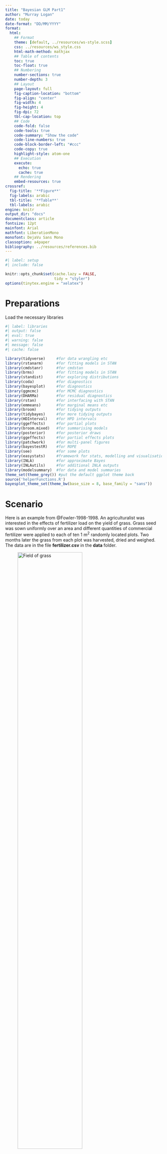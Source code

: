```yaml
---
title: "Bayesian GLM Part1"
author: "Murray Logan"
date: today
date-format: "DD/MM/YYYY"
format: 
  html:
    ## Format
    theme: [default, ../resources/ws-style.scss]
    css: ../resources/ws_style.css
    html-math-method: mathjax
    ## Table of contents
    toc: true
    toc-float: true
    ## Numbering
    number-sections: true
    number-depth: 3
    ## Layout
    page-layout: full
    fig-caption-location: "bottom"
    fig-align: "center"
    fig-width: 4
    fig-height: 4
    fig-dpi: 72
    tbl-cap-location: top
    ## Code
    code-fold: false
    code-tools: true
    code-summary: "Show the code"
    code-line-numbers: true
    code-block-border-left: "#ccc"
    code-copy: true
    highlight-style: atom-one
    ## Execution
    execute:
      echo: true
      cache: true
    ## Rendering
    embed-resources: true
crossref:
  fig-title: '**Figure**'
  fig-labels: arabic
  tbl-title: '**Table**'
  tbl-labels: arabic
engine: knitr
output_dir: "docs"
documentclass: article
fontsize: 12pt
mainfont: Arial
mathfont: LiberationMono
monofont: DejaVu Sans Mono
classoption: a4paper
bibliography: ../resources/references.bib
---
```


```r
#| label: setup
#| include: false

knitr::opts_chunk$set(cache.lazy = FALSE,
                      tidy = "styler")
options(tinytex.engine = "xelatex")
```


# Preparations

Load the necessary libraries

```r
#| label: libraries
#| output: false
#| eval: true
#| warning: false
#| message: false
#| cache: false

library(tidyverse)     #for data wrangling etc
library(rstanarm)      #for fitting models in STAN
library(cmdstanr)      #for cmdstan
library(brms)          #for fitting models in STAN
library(standist)      #for exploring distributions
library(coda)          #for diagnostics
library(bayesplot)     #for diagnostics
library(ggmcmc)        #for MCMC diagnostics
library(DHARMa)        #for residual diagnostics
library(rstan)         #for interfacing with STAN
library(emmeans)       #for marginal means etc
library(broom)         #for tidying outputs
library(tidybayes)     #for more tidying outputs
library(HDInterval)    #for HPD intervals
library(ggeffects)     #for partial plots
library(broom.mixed)   #for summarising models
library(posterior)     #for posterior draws
library(ggeffects)     #for partial effects plots
library(patchwork)     #for multi-panel figures
library(bayestestR)    #for ROPE
library(see)           #for some plots
library(easystats)     #framework for stats, modelling and visualisation
library(INLA)          #for approximate Bayes
library(INLAutils)     #for additional INLA outputs
library(modelsummary)  #for data and model summaries 
theme_set(theme_grey()) #put the default ggplot theme back
source('helperFunctions.R')
bayesplot_theme_set(theme_bw(base_size = 8, base_family = "sans"))
```

# Scenario

Here is an example from @Fowler-1998-1998. An agriculturalist was
interested in the effects of fertilizer load on the yield of grass.
Grass seed was sown uniformly over an area and different quantities of
commercial fertilizer were applied to each of ten 1 m<sup>2</sup>
randomly located plots.  Two months later the grass from each plot was
harvested, dried and weighed.  The data are in the file
**fertilizer.csv** in the **data** folder.

![Field of grass](../resources/turf.jpg){#fig-fertilizer width=70%}

:::: {.columns}

::: {.column width="50%"}

| FERTILIZER   | YIELD   |
| ------------ | ------- |
| 25           | 84      |
| 50           | 80      |
| 75           | 90      |
| 100          | 154     |
| 125          | 148     |
| \...         | \...    |

: Format of the fertilizer.csv data file {#tbl-fertilizer .table-condensed}

:::

::: {.column width="50%"}

---------------- ---------------------------------------------------
**FERTILIZER**:   Mass of fertilizer (g.m^-2^) - Predictor variable
**YIELD**:        Yield of grass (g.m^-2^) - Response variable
---------------- ---------------------------------------------------
 
: Description of the variables in the fertilizer data file {#tbl-fertilizer1 .table-condensed}
 
:::
::::

The aim of the analysis is to investigate the relationship between
fertilizer concentration and grass yield.


# Read in the data

We will start off by reading in the Fertilizer data.  There are many functions
in R that can read in a CSV file.  We will use a the `read_csv()` function as it
is part of the tidyverse ecosystem.

```r
#| label: readData
fert <- read_csv("../data/fertilizer.csv", trim_ws = TRUE)
```

<!-- START_PRIVATE-->
After reading in a dataset, it is always a good
idea to quickly explore a few summaries in order to ascertain whether
the imported data are correctly transcribed. In particular, we should
pay attention to whether there are any unexpected missing values and
ensure that each variable (column) has the expected class (e.g. that
variables we expected to be considered numbers are indeed listed as
either `<dbl>` or `<int>` and not `<char>`).
<!-- END_PRIVATE-->

::: {.panel-tabset}

## glimpse
```r
#| label: examinData
glimpse(fert)
```

## head
```r
## Explore the first 6 rows of the data
head(fert)
```

## str
```r
str(fert)
```

## Easystats (datawizard)
```r
fert |> datawizard::data_codebook()
```

## Skim (modelsummary)
```r
fert |> modelsummary::datasummary_skim()
```

:::
# Exploratory data analysis
 
<!-- START_PRIVATE-->
The individual responses ($y_i$, observed yields) are each
expected to have been **independently** drawn from normal (**Gaussian**)
distributions ($\mathcal{N}$). These distributions represent all the possible
yields we could have obtained at the specific ($i^{th}$) level of Fertilizer.
Hence the $i^{th}$ yield observation is expected to have been drawn from a normal
distribution with a mean of $\mu_i$.

Although each distribution is expected to come from populations that differ in
their means, we assume that all of these distributions have the **same
variance** ($\sigma^2$).

We need to supply priors for each of the parameters to be estimated ($\beta_0$,
$\beta_1$ and $\sigma$).  Whilst we want these priors to be sufficiently vague
as to not influence the outcomes of the analysis (and thus be equivalent to the
frequentist analysis), we do not want the priors to be so vague (wide) that they
permit the MCMC sampler to drift off into parameter space that is both illogical
as well as numerically awkward.

As a starting point, lets assign the following priors (how we arrive
on these values will be outlined in sections on defining priors):

- $\beta_0$: Normal prior centred at 164 with a variance of 65
- $\beta_1$: Normal prior centred at 0 with a variance of 1
- $\sigma$: either a half cauchy centred at 0 with a variance of 2 or an
  exponential with parameter of 0.016

Note, when fitting models through either `rstanarm` or `brms`, the priors assume
that the predictor(s) have been centred and are to be applied on the link
scale.  In this case the link scale is an identity.


<!-- END_PRIVATE-->

Model formula:

$$
\begin{align}
y_i &\sim{} \mathcal{N}(\mu_i, \sigma^2)\\
\mu_i &= \beta_0 + \beta_1 x_i\\
\beta_0 &\sim{} \mathcal{N}(164,65)\\
\beta_1 &\sim{} \mathcal{N}(0,1)\\
\sigma &\sim{} \mathcal{t}(3,0,65)\\
OR\\
\sigma &\sim{} \mathcal{cauchy}(0,65)\\
OR\\
\sigma &\sim{} \mathcal{Exp}(0.016)\\
OR\\
\sigma &\sim{} \mathcal{gamma}(2,0.05)\\
\end{align}
$$


<!-- START_PRIVATE-->
We intend to explore the relationship between
Yield and Fertiliser using simple linear regression.  Such an analysis
assumes:

- **Normality**: each population is assumed to be normally
  distributed. This can be initially assessed by exploring the
  distribution of the response via either boxplots, violin plots or
  histograms (depending on sample size).
- **Homogeneity of variance**: each population is assumed to be
  equally varied.  This can be initially assessed by exploring the
  distribution of observed values around an imaginary line of best fit
  through the cloud of data formed by a scatterplot of Yield against
  Fertiliser. If the spread of points increases (or decreases) along
  the trend line, it is likely that the populations are not equally
  varied.
- **Linearity**: in fitting a straight line through the cloud of data,
  we are assuming that a linear trend is appropriate. If the trend is
  not linear, then the inferred relationship may be
  miss-representative of the true relationship.  In addition to an
  imaginary line, we could fit either a loess or linear smoother
  through the cloud to help us assess the likelihood of non-linearity.
- **Independence**: to help ensure that the estimates are unbiased, we
  must assume that all observations are independent. In this case, we
  assume that the observations were collected from a randomised design
  in which the level of Fertiliser was applied randomly to the
  different patches of the field. If however, the researchers had
  simply moved along the field applying progressively higher
  Fertiliser concentrations, then there is a chance that they have
  introduced additional biases or confounding factors. Similarly, if
  the Fertiliser levels were applied in increasing doses over time,
  there might also be biases. In the absence of any spatial or
  temporal information associated with the collection of data, we
  cannot directly assess this assumption. 


::: {.panel-tabset}

## scatterplot

```r
#| label: EDA1
#| message: false

ggplot(fert, aes(y = YIELD, x = FERTILIZER)) +
  geom_point() +
  geom_smooth()
```

## linear smoother
```r
#| label: EDA2
#| message: false

ggplot(fert, aes(y = YIELD, x = FERTILIZER)) +
  geom_point() +
  geom_smooth(method = "lm")
```

## boxplots
```r
#| label: EDA3
#| message: false

ggplot(fert, aes(y = YIELD)) +
    geom_boxplot(aes(x = 1))
```

## violin plots
```r
#| label: EDA4
#| message: false

ggplot(fert, aes(y = YIELD)) +
  geom_violin(aes(x = 1))
```

## histogram
```r
#| label: EDA5
#| message: false

ggplot(fert, aes(x = YIELD)) +
  geom_histogram()
```

## density plots
```r
#| label: EDA6
#| message: false

ggplot(fert, aes(x = YIELD)) +
  geom_density()
```

:::

**Conclusions**:

- there is no evidence of non-normality, non-homogeneity of variance
  or non-linearity
- we have no initial reason to suspect that the assumptions will not
  be satisfied and thus it is reasonable to assume that the results
  will be reliable.

<!-- END_PRIVATE-->

# Fit the model 

Note, for routines that take more than a couple of seconds to perform
(such as most Bayesian models), it is a good idea to cache the
Rmarkdown chunks in which the routine is performed. That way, the
routine will only be run the first time and any objects generated will
be stored for future use. Thereafter, provided the code has not
changed, the routine will not be re-run. Rather, `knitr` will just
retrieve the cached objects and continue on.

One of the most difficult aspects of performing Bayesian analyses is
the specification of priors.  For instances where there are some
previous knowledge available and a desire to incorporate those data,
the difficulty is in how to ensure that the information is
incorporated correctly.  However, for instances where there are no
previous relevant information and so a desire to have the posteriors
driven entirely by the new data, the difficulty is in how to define
priors that are both vague enough (not bias results in their
direction) and yet not so vague as to allow the MCMC sampler to drift
off into unsupported regions (and thus get stuck and yield spurious
estimates).

For early implementations of MCMC sampling routines (such as
Metropolis Hasting and Gibbs), it was fairly common to see very vague
priors being defined.  For example, the priors on effects, were
typically normal priors with mean of 0 and variance of `1e+06`
(1,00,000).  These are very vague priors.  Yet for some samplers
(e.g. NUTS), such vague priors can encourage poor behaviour of the
sampler - particularly if the posterior is complex. It is now
generally advised that priors should (where possible) be somewhat
**weakly informative** and to some extent, represent the bounds of
what are feasible and sensible estimates.

The degree to which priors __influence__ an outcome (whether by having
a pulling effect on the estimates or by encouraging the sampler to
drift off into unsupported regions of the posterior) is dependent on:

- the relative sparsity of the data - the larger the data, the less
  weight the priors have and thus less influence they exert.
- the complexity of the model (and thus posterior) - the more
  parameters, the more sensitive the sampler is to the priors.

The sampled posterior is the product of both the likelihood and the
prior - all of which are multidimensional.  For most applications, it
would be vertically impossible to define a sensible multidimensional
prior.  Hence, our only option is to define priors on individual
parameters (e.g. the intercept, slope(s), variance etc) and to hope
that if they are individually sensible, they will remain collectively
sensible.

So having (hopefully) impressed upon the notion that priors are an
important consideration, I will now attempt to synthesise some of the
approaches that can be employed to arrive at weakly informative priors
that have been gleaned from various sources.  Largely, this advice has
come from the following resources:

- https://github.com/stan-dev/stan/wiki/Prior-Choice-Recommendations
- http://svmiller.com/blog/2021/02/thinking-about-your-priors-bayesian-analysis/

I will outline some of the current main recommendations before
summarising some approaches in a table.

- weakly informative priors should contain enough information so as to
  regularise (discourage unreasonable parameter estimates whilst
  allowing all reasonable estimates).
- for effects parameters on scaled data, an argument could be made for
  a normal distribution with a standard deviation of 1
  (e.g. `normal(0,1)`), although klsome prefer a t distribution with 3
  degrees of freedom and standard deviation of 1
  (e.g. `student_t(3,0,1)`) - apparently a flatter t is a more robust
  prior than a normal as an uninformative prior...
- for unscaled data, the above priors can be scaled by using the
  standard deviation of the data as the prior standard deviation
  (e.g. `student_t(3,0,sd(y))`, or `sudent_t(3,0,sd(y)/sd(x))`)
- for priors of hierachical standard deviations, priors should
  encourage shrinkage towards 0 (particularly if the number of groups
  is small, since otherwise, the sampler will tend to be more
  responsive to "noise").
  
| Family            | Parameter                            | brms                            | rstanarm                    |
|-------------------|--------------------------------------|---------------------------------|-----------------------------|
| Gaussian          | Intercept                            | `student_t(3,median(y),mad(y))` | `normal(mean(y),2.5*sd(y))` |
|                   | 'Population effects' (slopes, betas) | flat, improper priors           | `normal(0,2.5*sd(y)/sd(x))` |
|                   | Sigma                                | `student_t(3,0,mad(y))`         | `exponential(1/sd(y))`      |
|                   | 'Group-level effects'                | `student_t(3,0,mad(y))`         | `decov(1,1,1,1)`            |
|                   | Correlation on group-level effects   | `ljk_corr_cholesky(1)`          |                             |
| Poisson           | Intercept                            | `student_t(3,median(y),mad(y))` | `normal(mean(y),2.5*sd(y))` |
|                   | 'Population effects' (slopes, betas) | flat, improper priors           | `normal(0,2.5*sd(y)/sd(x))` |
|                   | 'Group-level effects'                | `student_t(3,0,mad(y))`         | `decov(1,1,1,1)`            |
|                   | Correlation on group-level effects   | `ljk_corr_cholesky(1)`          |                             |
| Negative binomial | Intercept                            | `student_t(3,median(y),mad(y))` | `normal(mean(y),2.5*sd(y))` |
|                   | 'Population effects' (slopes, betas) | flat, improper priors           | `normal(0,2.5*sd(y)/sd(x))` |
|                   | Shape                                | `gamma(0.01, 0.01)`             | `exponential(1/sd(y))`      |
|                   | 'Group-level effects'                | `student_t(3,0,mad(y))`         | `decov(1,1,1,1)`            |
|                   | Correlation on group-level effects   | `ljk_corr_cholesky(1)`          |                             |

Notes:

`brms`

https://github.com/paul-buerkner/brms/blob/c2b24475d727c8afd8bfc95947c18793b8ce2892/R/priors.R

1. In the above, for non-Gaussian families, `y` is first transformed
  according to the family link.  If the family link is `log`, then 0.1
  is first added to 0 values.
2. in `brms` the minimum standard deviation for the Intercept prior is
   `2.5`
3. in `brms` the minimum standard deviation for group-level priors is
   `10`.

`rstanarm`

http://mc-stan.org/rstanarm/articles/priors.html

1. in `rstanarm` priors on standard deviation and correlation
   associated with group-level effects are packaged up into a single
   prior (`decov` which is a decomposition of the variance and
   covariance matrix).


<!-- START_PRIVATE-->
::: {.panel-tabset}
	
## frequentist

For the purpose of comparing the frequentist and Bayesian outcomes, it might be
useful to start by fitting the frequentist simple linear model.  We will also
fit this model with the predictor (fertilizer concentration) centred.

```r
summary(fert.lm <- lm(YIELD ~ FERTILIZER, data = fert))
sigma(fert.lm) 
summary(fert.lm <- lm(YIELD ~ center(FERTILIZER), data = fert))
sigma(fert.lm)
```

## rstanarm 
:::: {.panel-tabset}

### Using default priors
In `rstanarm`, the default priors are designed to be weakly informative. They
are chosen to provide moderate regularisation (to help prevent over-fitting) and
help stabilise the computations.

```r
fert.rstanarm <- stan_glm(YIELD ~ FERTILIZER,
                          data=fert,
                          iter = 5000,
                          warmup = 1000,
                          chains = 3,
                          thin = 5,
                          refresh = 0)
```

In the above:

- the formula and data arguments should be familiar as they are the same as for
  many models in R
- iter: indicates the number of MCMC iterations to perform per chain
- warmup: indicates how many of the initial MCMC samples to exclude.  During the
  warmup stage, the MCMC sampler is tuning its sampling operations to allow it
  to determine the best way to create the chain.  While it is in this discovery
  phase, the estimates it produces might be unrepresentative.
- chains: indicates the number of independent chains to run.  The more chains,
  the more random starts.  The point of multiple random starts is to minimise
  the potential for the starting point to dictate the outcome.  It is possible
  that a chain might get stuck sampling a single feature of the posterior and not discover
  additional features.  Additional random starting points should hopefully
  alleviate this. Either 3 or 4 is typical.
- thin: indicates the rate at which the MCMC samples should be thinned in order
  to eliminate auto-correlation between MCMC samples.  When the step lengths
  between MCMC samples are small, the resulting parameter estimates will be
  auto-correlated (since samples close by in the chain will be more similar than
  those far apart).  The rate of thinning necessary will depend on the degree
  of auto-correlation.  For stan models, a thinning rate of 5 is a good starting
  point.
- refresh: indicates how often the terminal display should be updated.  When
  running a large model, this can be useful as it provides a form of progress.
  However, when the routine is within an Rmarkdown document, it just results in
  the output including each line of progress and a lot of space is taken up unnecessarily

Having allowed `rstanarm` to formulate its own weakly informative priors, it is
a good idea to explore what they are.  Firstly, out of curiosity, it might be
interesting to see what it has chosen.  However, more importantly, we need to be
able to document what the priors were and the `rstanarm` development team make
it very clear that there is no guarantee that the default priors will remain the
same into the future. 

```r
prior_summary(fert.rstanarm)
```

Note, consistent with good practice, `rstanarm` will centre all
categorical predictors (whether the user centres them or not).  Whilst
this does not impact on estimated slope(s), it does alter the
intercept (arguably for the better).  Since all priors are applied on
the scale of the parameters in the linear predictor (e.g. the
intercept and slopes), the prior on intercept must be defined as if
the predictors have been centred.

Nevertheless, `rstanarm` will return a posterior for intercept that is
consistent with how the user had defined the linear predictor - that
is, if the user does not centre the predictors, then `rstanarm` will
return the intercept posterior on a scale consistent with as if the
predictors had not been centred, even though they were automatically
scaled internally.

When defining the spread of priors, `rstanarm` prefers to do so
relative to the scaling of the data.  For example, for the slope, it
takes the ratio of the standard deviations of the response and the
predictor and multiplies them by a factor of 2.5 (by default).  Hence
it is possible to define priors either in relative terms (by providing
a scaling factor) or in absolute terms, by providing the desired
priors along with the `autoscale = FALSE` _argument_.

The above prior summary tells us:

- for the intercept, it is using a normal prior with a mean of 164 and a
  standard deviation of 2.5.  This mean value is based on the mean of the
  response variable (rounded up).  The 2.5 is used for all intercepts.  The scale of the
  prior is then adjusted proportional to the variability in the response, by
  multiplying 2.5 by the standard deviation of the response (and rounding up).
  
```r
mean(fert$YIELD)
sd(fert$YIELD)
2.5*sd(fert$YIELD)
```

- for the coefficients (in this case, just the slope), the default prior is a
normal prior centred around 0 with a standard deviation of 2.5.  This is then
adjusted for the scale of the data by multiplying the 2.5 by the ratio of the
standard deviation of the response to the standard deviation of the predictor
(then rounded). 

```r
2.5*sd(fert$YIELD)/sd(fert$FERTILIZER)
```

-  the auxiliary prior represents whatever additional prior is required for the
   nominated model.  In the case of a Gaussian model, this will be $\sigma$, for
   negative binomial, it will be the reciprocal of dispersion, for gamma, it
   will be shape, etc .  By default in `rstanarm`, this
   is a exponential with a rate of 1 which is then adjusted by division with the
   standard deviation of the response.
   
```r
1/sd(fert$YIELD)
```

### Assessing priors

One way to assess the priors is to have the MCMC sampler sample purely from the
prior predictive distribution without conditioning on the observed data.  Doing
so provides a glimpse at the range of predictions possible under the priors.  On
the one hand, wide ranging predictions would ensure that the priors are unlikely
to influence the actual predictions once they are conditioned on the data.  On
the other hand, if they are too wide, the sampler is being permitted to traverse
into regions of parameter space that are not logically possible in the context
of the actual underlying ecological context.  Not only could this mean that
illogical parameter estimates are possible, when the sampler is traversing
regions of parameter space that are not supported by the actual data, the sampler
can become unstable and have difficulty.

We can draw from the prior predictive distribution instead of conditioning on
the response, by updating the model and indicating `prior_PD=TRUE`.  After
refitting the model in this way, we can plot the predictions to gain insights
into the range of predictions supported by the priors alone.

```r
fert.rstanarm1 <- update(fert.rstanarm,  prior_PD=TRUE)
```

```r
ggpredict(fert.rstanarm1) |> plot(show_data=TRUE)
```

**Conclusions:**

- we see that the range of predictions is fairly wide and the slope could range
  from strongly negative to strongly positive.
- at the same time, massive yields are not supported, so there is some
  constraints on the parameters space
- nevertheless, negative yields are considered possible, even though these are
  clearly not logical.

### Defining priors

The following link provides some guidance about defining priors.
[https://github.com/stan-dev/stan/wiki/Prior-Choice-Recommendations]

When defining our own priors, we typically do not want them to be scaled.

If we wanted to define our own priors that were less vague, yet still not likely
to bias the outcomes, we could try the following priors (mainly plucked out of
thin air):

- $\beta_0$: normal centred at 164 with a standard deviation of 65
- $\beta_1$: normal centred at 0 with a standard deviation of 2
- $\sigma$: half-t (df = 3) centred at 0 with a standard deviation of 65

We can visualise each of the above as:

```r
standist::visualize("normal(164, 65)", xlim = c(0, 300)) +
standist::visualize("normal(0, 2)", xlim = c(-10, 10))
standist::visualize("student_t(3, 0, 65)",
                    "gamma(2,1)",
                    "exponential(0.016)",
                    xlim = c(-10, 50))

standist::visualize("student_t(3, 0, 65)",
                    "exponential(0.016)",
                    xlim = c(-10, 300))
```

I will also overlay the raw data for comparison.

```r
fert.rstanarm2= stan_glm(YIELD ~ FERTILIZER, data=fert,
                         prior_intercept = normal(164, 65, autoscale=FALSE),
                         prior = normal(0, 2, autoscale=FALSE),
                         prior_aux = student_t(3, 0, 65, autoscale=FALSE),
                         prior_PD=TRUE, 
                         iter = 5000, warmup = 1000,
                         chains = 3, cores = 3,
                         thin = 5, refresh = 0
                         )
```

```r
ggpredict(fert.rstanarm2) |>
  plot(show_data=TRUE)
```

Now lets refit, conditioning on the data.

```r
fert.rstanarm3= update(fert.rstanarm2,  prior_PD=FALSE)  
```

### Plotting prior and posterior

```r
posterior_vs_prior(fert.rstanarm3, color_by='vs', group_by=TRUE,
                   facet_args=list(scales='free_y'))
```

**Conclusions:**

- in each case, the prior is substantially wider than the posterior, suggesting
  that the posterior is not biased towards the prior.
  
```r
ggpredict(fert.rstanarm3) |> plot(show_data=TRUE)
```


::::	
## brms 
:::: {.panel-tabset}

https://mc-stan.org/cmdstanr/articles/cmdstanr.html
    
### Using default priors

In `brms`, the default priors are designed to be weakly informative.  They are
chosen to provide moderate regularisation (to help prevent over-fitting) and
help stabilise the computations.

Unlike `rstanarm`, `brms` models must be compiled before they start sampling.
For most models, the compilation of the stan code takes around 45 seconds.

```r
fert.brm <- brm(bf(YIELD ~ FERTILIZER),
               data = fert,
               iter = 5000,
               warmup = 1000,
               chains = 3,
               thin = 5,
               refresh = 0,
               backend = 'cmdstanr')
```

In the above:

- the formula and data arguments should be familiar as they are the same as for
  many models in R. That said, the formula specification of `brms` can define
  models that are not possible by most other routines. To facilitate this
  enhanced functionality, we usually define a `brms` formula within its own
  `bf()` function along with the `family` (in this case, it is Gaussian, which
  is the default and therefore can be omitted.)
- iter: indicates the number of MCMC iterations to perform per chain
- warmup: indicates how many of the initial MCMC samples to exclude.  During the
  warmup stage, the MCMC sampler is tuning its sampling operations to allow it
  to determine the best way to create the chain.  While it is in this discovery
  phase, the estimates it produces might be unrepresentative.
- chains: indicates the number of independent chains to run.  The more chains,
  the more random starts.  The point of multiple random starts is to minimise
  the potential for the starting point to dictate the outcome.  It is possible
  that a chain might get stuck sampling a single feature of the posterior and not discover
  additional features.  Additional random starting points should hopefully
  alleviate this. Either 3 or 4 is typical.
- thin: indicates the rate at which the MCMC samples should be thinned in order
  to eliminate auto-correlation between MCMC samples.  When the step lengths
  between MCMC samples are small, the resulting parameter estimates will be
  auto-correlated (since samples close by in the chain will be more similar than
  those far apart).  The rate of thinning necessary will depend on the degree
  of auto-correlation.  For stan models, a thinning rate of 5 is a good starting
  point.
- refresh: indicates how often the terminal display should be updated.  When
  running a large model, this can be useful as it provides a form of progress.
  However, when the routine is within an Rmarkdown document, it just results in
  the output including each line of progress and a lot of space is taken up unnecessarily

The returned object (a list) contains a range of objects.  The output
from `rstan` is contained in the `fit` list item.

```r
fert.brm |> names()
```

Having allowed `brms` to formulate its own weakly informative priors, it is
a good idea to explore what they are.  Firstly, out of curiosity, it might be
interesting to see what it has chosen.  However, more importantly, we need to be
able to document what the priors were and the `brms` development team make
it very clear that there is no guarantee that the default priors will remain the
same into the future. 

```r
options(width=100)
prior_summary(fert.brm)
options(width=80)
```

This tells us:

- for the intercept, it is using a student t (flatter normal) prior with a mean of 161.5 and a
  standard deviation of 90.4.  These mean and standard deviation values are
  based on the median and median absolute deviation of the
  response variable (rounded).

**Note, all priors are on the link scale and on centered predictiors**

```r
median(fert$YIELD)
mad(fert$YIELD)
```

`mad` is the median absolute deviation.  `mad` is to `var` as `median`
is to `mean`.

```r
standist::visualize("student_t(3,161.5,90.4)", xlim=c(-100,1000))
```

- for the beta coefficients (in this case, just the slope), the
  default prior is a **improper flat prior**. A flat prior essentially
  means that any value between negative infinity and positive infinity
  are equally likely. Whilst this might seem reckless, in practice, it
  seems to work reasonably well for non-intercept beta parameters.

- the prior on sigma is also a student t (although only the positive
  half is used in the stan code), with mean of 0 and standard
  deviation of 90.4.
	  
```r
standist::visualize("student_t(3,0,90.4)", xlim=c(-10,500))
```
	
### Assessing priors 

One way to assess the priors is to have the MCMC sampler sample purely
from the prior predictive distribution without conditioning on the
observed data.  Doing so provides a glimpse at the range of
predictions possible under the priors.  On the one hand, wide ranging
predictions would ensure that the priors are unlikely to influence the
actual predictions once they are conditioned on the data.  On the
other hand, if they are too wide, the sampler is being permitted to
traverse into regions of parameter space that are not logically
possible in the context of the actual underlying ecological context.
Not only could this mean that illogical parameter estimates are
possible, when the sampler is traversing regions of parameter space
that are not supported by the actual data, the sampler can become
unstable and have difficulty.

In `brms`, we can inform the sampler to draw from the prior predictive
distribution instead of conditioning on the response, by running the
model with the `sample_prior = 'only'` argument.  Unfortunately, this
cannot be applied when there are flat priors (since the posteriors
will necessarily extend to negative and positive infinity).
Therefore, in order to use this useful routine, we need to make sure
that we have defined a proper prior for all parameters.

Lets try a Gaussian (normal) distribution for the slope.  We will
start with what is likely to be a very wide distribution (wide with
respect to what we know about the likely slope).  `rstanarm` sets the
default for such population-level effects at 2.5 times the ratio of
standard deviations of the response and predictor.  The reason that
2.5 is used is that in a standard normal distribution, a standard
deviation of 2.5 encapsulates approximately 99% of the values.  Hence,
a standard deviation of 2.5 would represent reasonably wide
expectations (priors).  Given that the input data are unlikely to be
standardised, we can instead standardise the priors by multiplying the
2.5 by the ratio of standard deviations of the response and predictor.

We could adopt similar logic here, but rather than use standard
deviation, we could use median absolute deviation to be consistent
with other prior specifications in `brms`.  In this case, the prior
standard deviation would be `2.5 * mad(fert$YIELD)/mad(fert$FERTILIZER)` = `2.44` 
(which I will round to 2.5).

```r
standist::visualize("normal(0, 2.5)", "student_t(3, 0, 2.5)", xlim = c(-50,50))
```

```r
fert.brm1 <- brm(bf(YIELD ~ FERTILIZER),
                 data = fert,
                 prior = prior(student_t(3, 0, 2.5), class = 'b'), 
                 sample_prior = 'only', 
                 iter = 5000,
                 warmup = 1000,
                 chains = 3,
                 thin = 5,
                 backend = 'cmdstanr',
                 refresh = 0)
```
::::: {.panel-tabset}

#### ggpredict

```r
fert.brm1 |> ggpredict() |> plot(show_data=TRUE)
```

#### ggemmeans

```r
fert.brm1 |> ggemmeans(~FERTILIZER) |> plot(show_data=TRUE)
```

#### conditional_effects

```r
fert.brm1 |> conditional_effects() |>  plot(points=TRUE)
```

**Conclusions:**

- we see that the range of predictions is fairly wide and the slope could range
  from strongly negative to strongly positive.
- at the same time, massive yields are not supported, so there is some
  constraints on the parameters space
- nevertheless, negative yields are considered possible, even though these are
  clearly not logical.

:::::

### Defining priors 

The following link provides some guidance about defining priors.
[https://github.com/stan-dev/stan/wiki/Prior-Choice-Recommendations]

When defining our own priors, we typically do not want them to be scaled.

If we wanted to define our own priors that were less vague, yet still
not likely to bias the outcomes, we could try the following priors
(which I have mainly plucked out of thin air):

- $\beta_0$: normal centred at 164 with a standard deviation of 65
  - mean of 164: since `median(fert$YIELD)`
  - sd pf 65: since `mad(fert$YIELD)`
- $\beta_1$: normal centred at 0 with a standard deviation of 2.5
  - sd of 2: since `2.5*(mad(fert$YIELD)/mad(fert$FERTILIZER))`
- $\sigma$: half-t centred at 0 with a standard deviation of 65 OR
  - sd pf 65: since `mad(fert$YIELD)`
- $\sigma$: gamma with shape parameters of 2 and 1
 

```r
standist::visualize("normal(164, 65)", xlim = c(-100, 300))

standist::visualize("normal(0, 90)", xlim = c(-10, 10))

standist::visualize("student_t(3, 0, 65)",
                    "normal(0, 65)",
                    "gamma(2,0.05)",
                    xlim = c(0, 100))
   
```

::::: {.panel-tabset}

#### Sample prior only

I will also overlay the raw data for comparison.

```r
form <- bf(YIELD ~ scale(FERTILIZER, scale = FALSE)) 
priors <- prior(normal(162, 90.4),  class='Intercept') +
    prior(normal(0, 2), class='b') +
    prior(student_t(3, 0, 90.4),  class='sigma')
fert.brm2 <- brm(form,
                data=fert,
                prior=priors,
                sample_prior = 'only', 
                iter = 5000,
                warmup = 1000,
                chains = 3, cores = 3,
                thin = 5,
                backend = 'cmdstanr',
                refresh = 0) 
```

:::::: {.panel-tabset}


##### ggpredict

```r
fert.brm2 |>
    ggpredict() |>
    plot(show_data=TRUE) 
```

##### ggemmeans

```r
fert.brm2 |>
    ggemmeans(~FERTILIZER) |>
    plot(show_data = TRUE) 
```

##### conditional_effects

```r
fert.brm2 |>
    conditional_effects() |>
    plot(points = TRUE) 
```

::::::

#### Sample prior and posterior

```r
fert.brm3 <- update(fert.brm2, sample_prior = 'yes', refresh = 0)
#OR  
fert.brm3 = brm(bf(YIELD ~ scale(FERTILIZER, scale = FALSE)),
                data=fert,
                prior=priors,
                sample_prior = 'yes', 
                iter = 5000,
                warmup = 1000,
                chains = 3, cores = 3,
                thin = 5,
                backend = 'cmdstanr',
                refresh = 0)
```

```r

```

:::::: {.panel-tabset}


##### ggpredict

```r
fert.brm3 |>
    ggpredict() |>
    plot(show_data=TRUE) 
```

##### ggemmeans

```r
fert.brm3 |>
    ggemmeans(~FERTILIZER) |>
    plot(show_data = TRUE) 
```

##### conditional_effects

```r
fert.brm3 |>
    conditional_effects() |>
    plot(points = TRUE) 
```

::::::
:::::
    
### Plotting prior and posterior

When we have indicated that the posterior should be informed by both
the prior and the posterior, both prior (governed by priors alone) and
posterior (governed by both priors and data/likelihood) draws are
returned.  These can be compared by exploring the probabilities
associated with specific hypotheses - the most obvious of which is
that of no effect (that the parameter = 0).

When doing so, ideally the posterior should be distinct from the
prior.  If this is not the case, it might suggest that the posteriors
are being too strongly driven by the priors.

```r
fert.brm3 |> get_variables()
## fert.brm3 |> hypothesis('Intercept=0', class='b') |> plot
fert.brm3 |> hypothesis('scaleFERTILIZERscaleEQFALSE = 0') |> plot()
## fert.brm3 |> hypothesis('scaleFERTILIZERscaleEQFALSE=0') |> plot
fert.brm3 |> hypothesis('sigma = 0', class = '') |> plot() 
```

Unfortunately, it is not possible to do this comparison sensibly for
the intercept.  The reason for this is that the prior for intercept
was applied to an intercept that is associated with centred
continuous predictors (predictors are centred behind the scenes).
Since we did not centre the predictor, the intercept returned is as if
uncentred.  Hence, the prior and posterior are on different scales.
 
```r
fert.brm3 |> get_variables()
fert.brm3 |> SUYR_prior_and_posterior()
```

### Exploring the stan code

```r
fert.brm3 |> standata()
fert.brm3 |> stancode()
```

::::

## INLA 
:::: {.panel-tabset}

```r
library(INLA)
```

### Using default priors

In `INLA`, the default priors are designed to be diffuse or weak.  They are
chosen to provide moderate regularisation (to help prevent over-fitting) and
help stabilise the computations.


** Note as of mid 2022, the INLA developers have intentionally
disabled the calculation of marginals in order to make the models
faster**. Unfortunately, this prevents the calculation of residuals
from the `INLAutils` package. So I will turn them on... More info can be viewed here
https://groups.google.com/g/r-inla-discussion-group/c/2E9z3QfmeXw/m/XB0PoLqEBAAJ?pli=1

```r
fert.inla <- inla(YIELD ~ FERTILIZER,
                  data = fert,
                  family = 'gaussian',
                  control.predictor =  list(compute = TRUE, link =  1),
                  control.compute = list(config = TRUE,
                    dic = TRUE, waic = TRUE, cpo = TRUE,
                    return.marginals.predictor=TRUE
                    )
                  )
```

In the above:

- the `formula`, `data` and `family` arguments should be familiar as they are the same as for 
  other models in R.
- `control.compute`: allows us to indicate what additional actions
  should be performed during the model fitting.  In this case, we have indicated:
  
  - `dic`: Deviance information criterion
  - `waic`: Wantanabe information creterion
  - `cpo`: out-of-sample estimates (measures of fit)
  - `config`: return the full configuration - to allow drawing from the posterior. 


```r
fert.inla |> names()
```

Having allowed `INLA` to formulate its own "minimally informative"
priors, it is a good idea to explore what they are.  Firstly, out of
curiosity, it might be interesting to see what it has chosen.
However, more importantly, we need to be able to document what the
priors were and the `INLA` development team make it very clear that
there is no guarantee that the default priors will remain the same
into the future.

In calcutating the posterior mode of hyperparameters, it is efficient
to maximising the sum of the (log)-likelihood and the (log)-prior,
hence, priors are defined on a log-scale.  The canonical prior for
variance is the _gamma_ prior, hence in `INLA`, this is a _loggamma_.

They are also defined according to their mean and **precision**
(_inverse-scale_, rather than variance).  Precision is $1/\sigma$.

To explore the default priors used by `INLA`, we can issue the
following on the fitted model:

```r
inla.priors.used(fert.inla)
```

The above indicates:

- the prior on the overal family (log) precision ($1/sigma$) is a
  log-gamma with shape of 1 and scale of 0.00005.  Since this is a
  log-gamma on log-precision, it is equivalent to a gamma (shape =
  $1$, scale = $10^-5$) on precision.  Such a distribution is very
  wide and has a mean of ($shape/scale =$ `r 1/0.00005`) and variance of
  ($shape/scale^2 =$ `r 1/(0.00005)^2`).
  
```r
standist::visualize("gamma(1, 0.00005)", xlim=c(-100,100000))
```

- the prior on the intercept is a Gaussian (normal) distribution with
  mean of 0 and precision of 0 - this is effectively a uniform
  distribution from $-\infty$ to $\infty$.
- the prior on the slope is a Gaussian (normal) distribution with a
  mean of 0 and a precision of 0.001 (which equates to a standard
  deviation of $(1/0.001)^{0.5}$=`r sqrt(1/0.001)`.  This is also a
  very wide distribution (consider what a slope large in magnitude of
  100 means in the context of the rate of grass yield increase per
  unit increase in fertiliser concentration).

```r
standist::visualize("normal(0, 31)", xlim=c(-100,100))
```

### Defining own priors

**Family variance**

In order to drive the specification of weekly informative priors for
variance components (a prior that allows the data to dictate the
parameter estimates whilst constraining the range of the marginal
distribution within sensible bounds), we can consider the range over
which the marginal distribution of variance components would be
sensible. For the range [-R,R], the equivalent gamma parameters:

$$
\begin{align}
a &= \frac{d}{2}\\
b &= \frac{R^2d}{2*(t^d_{1-(1-q)/2})^2}
\end{align}
$$

where $d$ is the degrees of freedom (for Cauchy marginal, $d=1$) and
$t^d_{1-(1-q)/2}$ is the $q_{th}$ quantile of a Student t with $d$
degrees of freedom. Hence if we considered variance likely to be in
the range of [0,100], we could define a loggamma prior of:

$$
\begin{align}			
a &= \frac{1}{2} = 0.5\\
b &= \frac{100^2}{2*161.447} = 30.9\\
\tau &\sim{} log\Gamma(0.5,30.9)
\end{align}
$$


```r
standist::visualize("gamma(0.5, 0.032)", xlim=c(-5,100))
```

**Intercept**

The default prior on the intercept is a Gaussian with mean of 0 and
precision of 0 (and thus effectively a flat uniform).  Alternatively,
we could define priors on the intercept that are more realistic.  For
example, we know that the median grass yield is `r min(fert$YIELD)`.
Hence, the intercept is likely to be relatively close to this value.
Note, arguably it would be more sensible to center the predictor
variable (fertiliser concentration) so that the intercept would
represent the yeild at the average fertiliser concentration.
Furthermore, this would also be more computationally expedient. In
fact, the only reason we are not doing so is so that we can directly
compare the parameter estimates to the frequentist linear model.

```r
min(fert$YIELD)
median(fert$YIELD)
mad(fert$YIELD)
```

We will multiply the variability (`r mad(fert$YIELD)`) by 3 so as to
estimate an envelope that so as to fully capture the full range of
expected values (`r 3*mad(fert$YIELD)`.

```r
standist::visualize("normal(80, 271.32)", xlim=c(-700,1000))
```
 
We could use these values as the basis for weekly informative priors
on the intercept.  Note, as `INLA` priors are expressed in terms of
precision rather than variance, an equvilent prior would be
$\sim{}~\mathcal{N}(80, 0.00001)$ (e.g. $1/(MAD\times 3)^2$).


**Fixed effects**

The priors for the fixed effects (slope) is a Gaussian (normal)
distributions with mean of 0 and precision (0.001). This implies that
the prior for slope has a standard deviation of approximately 31
(since $\sigma = \frac{1}{\sqrt{\tau}}$). As a general rule, three
standard deviations envelopes most of a distribution, and thus this
prior defines a distribution whose density is almost entirely within
the range [-93,93]. Arguably, this is very wide for the slope given
the range of the predictor variable.

In order to generate realistic informative Gaussian priors (for the
purpose of constraining the posterior to a logical range) for fixed
parameters, the following formulae are useful:

$$
\begin{align}
\mu &= \frac{z_2\theta_1 - z_1\theta_2}{z_2-z_1}\\
\sigma &= \frac{\theta_2 - \theta_1}{z_2-z_1}
\end{align}
$$

where $\theta_1$ and $\theta_2$ are the quantiles on the response
scale and $z_1$ and $z_2$ are the corresponding quantiles on the
standard normal scale. Hence, if we considered that the slope is
likely to be in the range of [-10,10], we could specify a Normal prior
with mean of $\mu=\frac{(qnorm(0.5,0,1)*0) - (qnorm(0.975,0,1)*10)}{10-0} = 0$ 
and a standard deviation of $\sigma^2=\frac{10 - 0}{qnorm(0.975,0,1)-qnorm(0.5,0,1)} = 5.102$.
In INLA (which defines priors in terms of precision rather than standard deviation), 
the associated prior would be $\beta \sim{} \mathcal{N}(0, 0.0384)$.


```r
standist::visualize("normal(0, 5.102)", xlim=c(-20,20))
```

In order to define each of the above priors, we could modify the `inla` call:


```r
fert.inla1 <- inla(YIELD ~ FERTILIZER,
                  data = fert,
                  family = 'gaussian',
                  control.fixed = list(
                      mean.intercept = 80,
                      prec.intercept = 0.00001,
                      mean = 0,
                      prec = 0.0384),
                  control.predictor =  list(compute = TRUE, link =  1),
                  control.family = list(hyper = list(prec = list(prior = "loggamma",
                                                                param = c(0.5, 0.032)))),
                  control.compute = list(config = TRUE,
                    return.marginals.predictor=TRUE,
                    dic = TRUE,
                    waic = TRUE,
                    cpo = TRUE)
                  ) 
```

Lets briefly compare the parameter estimates. In the following,
`Model.1` is the model that employed the default priors and `Model.2`
is the model that employed the user defined priors.

```r
## Fixed effects
rbind(Model.1 = fert.inla$summary.fixed, Model.2 = fert.inla1$summary.fixed)

## Family hyperpriors (variance)
rbind(Model.1 = fert.inla$summary.hyperpar, Model.2 = fert.inla1$summary.hyperpar)
```

It is clear that the two models yeild very similar parameter estimates.

### Plotting prior vs posterior

Note, the following will not appear in this tutorial as 
the INLA plotting function has been really awkwardly written
and is not compatible with Rmd.

```r
plot(fert.inla1,
     plot.fixed.effects = TRUE,
     plot.lincomb = FALSE,
     plot.random.effects = FALSE,
     plot.hyperparameters = TRUE,
     plot.predictor = FALSE,
     plot.q = FALSE,
     plot.cpo = FALSE,
     plot.prior = TRUE,
     single = FALSE)
```

```r
plot_fixed_marginals(fert.inla1, priors = TRUE)
```
```r
library(INLAutils)
plot_hyper_marginals(fert.inla1, CI = TRUE)
```
Or the effects as a single figure..

```r
library(INLAutils)
autoplot(fert.inla1)
```

```r
marg.fix <- fert.inla1$marginals.fixed
(nm <- names(marg.fix))
p <- vector('list', length(nm))
for (wch in 1:length(nm)) {
    xy <- INLA:::inla.get.prior.xy(section = 'fixed', hyperid = nm[1] ,
                                   all.hyper = fert.inla1$all.hyper,
                                   range = 3*range(marg.fix[[wch]][,'x']))
    p[[wch]] <- ggplot() +
        geom_density(data=as.data.frame(marg.fix[[wch]]),
                     aes(x=x, y=y, fill='Posterior'), alpha=0.2,
                     stat='Identity') +
        geom_density(data=as.data.frame(xy), aes(x=x, y=y, fill='Prior'), alpha = 0.2,
                     stat='Identity')
}
patchwork::wrap_plots(p)
```

::::
:::
<!-- END_PRIVATE-->


# MCMC sampling diagnostics 

**MCMC sampling behaviour**

Since the purpose of the MCMC sampling is to estimate the posterior of
an unknown joint likelihood, it is important that we explore a range
of diagnostics designed to help identify when the resulting likelihood
might not be accurate.

- **traceplots** - plots of the individual draws in sequence.  Traces
  that resemble noise suggest that all likelihood features are likely
  to have be traversed. Obvious steps or blocks of noise are likely to
  represent distinct features and could imply that there are yet other
  features that have not yet been traversed - necessitating additional
  iterations.  Furthermore, each chain should be indistinguishable
  from the others
- **autocorrelation function** - plots of the degree of correlation
  between pairs of draws for a range of lags (distance along the
  chains).  High levels of correlation (after a lag of 0, which is
  correlating each draw with itself) suggests a lack of independence
  between the draws and that therefore, summaries such as mean and
  median will be biased estimates.  Ideally, all non-zero lag
  correlations should be less than 0.2.
- **convergence diagnostics** - there are a range of diagnostics aimed
  at exploring whether the multiple chains are likely to have
  converged upon similar posteriors
  - **R hat** - this metric compares between and within chain model
    parameter estimates, with the expectation that if the chains have
    converged, the between and within rank normalised estimates should
    be very similar (and Rhat should be close to 1).  The more one
    chains deviates from the others, the higher the Rhat value.
    Values less than 1.05 are considered evidence of convergence.
  - **Bulk ESS** - this is a measure of the effective sample size
    from the whole (bulk) of the posterior and is a good measure of
    the sampling efficiency of draws across the entire posterior
  - **Tail ESS** - this is a measure of the effective sample size from
    the 5% and 95% quantiles (tails) of the posterior and is a good
    measure of the sampling efficiency of draws from the tail (areas
    of the posterior with least support and where samplers can get
    stuck).
	


`available_mcmc()`

| Package   | Description       | function               | rstanarm                         | brms                               |
|-----------|-------------------|------------------------|----------------------------------|------------------------------------|
| bayesplot | Traceplot         | `mcmc_trace`           | `plot(mod, plotfun='trace')`     | `mcmc_plot(mod, type='trace')`     |
|           | Density plot      | `mcmc_dens`            | `plot(mod, plotfun='dens')`      | `mcmc_plot(mod, type='dens')`      |
|           | Density & Trace   | `mcmc_combo`           | `plot(mod, plotfun='combo')`     | `mcmc_plot(mod, type='combo')`     |
|           | ACF               | `mcmc_acf_bar`         | `plot(mod, plotfun='acf_bar')`   | `mcmc_plot(mod, type='acf_bar')`   |
|           | Rhat hist         | `mcmc_rhat_hist`       | `plot(mod, plotfun='rhat_hist')` | `mcmc_plot(mod, type='rhat_hist')` |
|           | No. Effective     | `mcmc_neff_hist`       | `plot(mod, plotfun='neff_hist')` | `mcmc_plot(mod, type='neff_hist')` |
| rstan     | Traceplot         | `stan_trace`           | `stan_trace(mod)`                | `stan_trace(mod)`                  |
|           | ACF               | `stan_ac`              | `stan_ac(mod)`                   | `stan_ac(mod)`                     |
|           | Rhat              | `stan_rhat`            | `stan_rhat(mod)`                 | `stan_rhat(mod)`                   |
|           | No. Effective     | `stan_ess`             | `stan_ess(mod)`                  | `stan_ess(mod)`                    |
|           | Density plot      | `stan_dens`            | `stan_dens(mod)`                 | `stan_dens(mod)`                   |
| ggmcmc    | Traceplot         | `ggs_traceplot`        | `ggs_traceplot(ggs(mod))`        | `ggs_traceplot(ggs(mod))`          |
|           | ACF               | `ggs_autocorrelation`  | `ggs_autocorrelation(ggs(mod))`  | `ggs_autocorrelation(ggs(mod))`    |
|           | Rhat              | `ggs_Rhat`             | `ggs_Rhat(ggs(mod))`             | `ggs_Rhat(ggs(mod))`               |
|           | No. Effective     | `ggs_effective`        | `ggs_effective(ggs(mod))`        | `ggs_effective(ggs(mod))`          |
|           | Cross correlation | `ggs_crosscorrelation` | `ggs_crosscorrelation(ggs(mod))` | `ggs_crosscorrelation(ggs(mod))`   |
|           | Scale reduction   | `ggs_grb`              | `ggs_grb(ggs(mod))`              | `ggs_grb(ggs(mod))`                |
|           |                   |                        |                                  |                                    |

<!-- START_PRIVATE-->

In addition to the regular model diagnostics checking, for Bayesian analyses, it
is also necessary to explore the MCMC sampling diagnostics to be sure that the
chains are well mixed and have converged on a stable posterior.

There are a wide variety of tests that range from the big picture, overall chain
characteristics to the very specific detailed tests that allow the experienced
modeller to drill down to the very fine details of the chain behaviour.
Furthermore, there are a multitude of packages and approaches for exploring
these diagnostics.

::: {.panel-tabset}
## rstanarm 

:::: {.panel-tabset}
### bayesplot

The `bayesplot` package offers a range of MCMC diagnostics as well as Posterior
Probability Checks (PPC), all of which have a convenient `plot()` interface.
Lets start with the MCMC diagnostics.

```r
available_mcmc()
```

Of these, we will focus on:

- mcmc_trace: this plots the estimates of each parameter over the post-warmup
  length of each MCMC chain.  Each chain is plotted in a different shade of
  blue, with each parameter in its own facet.  Ideally, each **trace** should
  just look like noise without any discernible drift and each of the traces for
  a specific parameter should look the same (i.e, should not be displaced above
  or below any other trace for that parameter).

```r
plot(fert.rstanarm3, plotfun='mcmc_trace')
```
   
   The chains appear well mixed and very similar
   
- acf (autocorrelation function): plots the autocorrelation between successive
  MCMC sample lags for each parameter and each chain
  
```r
plot(fert.rstanarm3, 'acf_bar')
```

   There is no evidence of autocorrelation in the MCMC samples

- Rhat: Rhat is a measure of convergence between the chains.  The closer the
  values are to 1, the more the chains have converged.  Values greater than 1.05
  indicate a lack of convergence.  There will be an Rhat value for each
  parameter estimated.

```r
plot(fert.rstanarm3, 'rhat_hist')
```

  All Rhat values are below 1.05, suggesting the chains have converged.
  
- neff (number of effective samples): the ratio of the number of effective
  samples (those not rejected by the sampler) to the number of samples provides
  an indication of the effectiveness (and efficiency) of the MCMC sampler.
  Ratios that are less than 0.5 for a parameter suggest that the sampler spent
  considerable time in difficult areas of the sampling domain and rejected more
  than half of the samples (replacing them with the previous effective sample).  
  
  If the ratios are low, tightening the priors may help.
  
```r
plot(fert.rstanarm3, 'neff_hist')
```

  Ratios all very high.

<details><summary>More diagnostics</summary>
```r
plot(fert.rstanarm3, 'combo')
plot(fert.rstanarm3, 'violin')
```
</details>

### stan plots

The `rstan` package offers a range of MCMC diagnostics.
Lets start with the MCMC diagnostics.

Of these, we will focus on:

- stan_trace: this plots the estimates of each parameter over the post-warmup
  length of each MCMC chain. Each chain is plotted in a different colour, with
  each parameter in its own facet. Ideally, each **trace** should just look like
  noise without any discernible drift and each of the traces for a specific
  parameter should look the same (i.e, should not be displaced above or below
  any other trace for that parameter).
  
```r
stan_trace(fert.rstanarm3)
```

   The chains appear well mixed and very similar
   
- stan_acf (autocorrelation function): plots the autocorrelation between successive
  MCMC sample lags for each parameter and each chain
  
```r
stan_ac(fert.rstanarm3) 
```

   There is no evidence of autocorrelation in the MCMC samples

- stan_rhat: Rhat is a **scale reduction factor** measure of convergence between the chains.  The closer the
  values are to 1, the more the chains have converged.  Values greater than 1.05
  indicate a lack of convergence.  There will be an Rhat value for each
  parameter estimated.

```r
stan_rhat(fert.rstanarm3) 
```

  All Rhat values are below 1.05, suggesting the chains have converged.
  
- stan_ess (number of effective samples): the ratio of the number of effective
  samples (those not rejected by the sampler) to the number of samples provides
  an indication of the effectiveness (and efficiency) of the MCMC sampler.
  Ratios that are less than 0.5 for a parameter suggest that the sampler spent
  considerable time in difficult areas of the sampling domain and rejected more
  than half of the samples (replacing them with the previous effective sample).  
  
  If the ratios are low, tightening the priors may help.
  
```r
stan_ess(fert.rstanarm3)
```

  Ratios all very high.

```r
stan_dens(fert.rstanarm3, separate_chains = TRUE)
```

### ggmcmc

The `ggmean` package also has a set of MCMC diagnostic functions.
Lets start with the MCMC diagnostics.

Of these, we will focus on:

- ggs_traceplot: this plots the estimates of each parameter over the post-warmup
  length of each MCMC chain. Each chain is plotted in a different colour, with
  each parameter in its own facet. Ideally, each **trace** should just look like
  noise without any discernible drift and each of the traces for a specific
  parameter should look the same (i.e, should not be displaced above or below
  any other trace for that parameter).

```r
fert.ggs <- ggs(fert.rstanarm3)
ggs_traceplot(fert.ggs)
```

   The chains appear well mixed and very similar
   
- gss_autocorrelation (autocorrelation function): plots the autocorrelation between successive
  MCMC sample lags for each parameter and each chain
  
```r
ggs_autocorrelation(fert.ggs)
```

   There is no evidence of autocorrelation in the MCMC samples

- stan_rhat: Rhat is a **scale reduction factor** measure of convergence between the chains.  The closer the
  values are to 1, the more the chains have converged.  Values greater than 1.05
  indicate a lack of convergence.  There will be an Rhat value for each
  parameter estimated.

```r
ggs_Rhat(fert.ggs)
```

  All Rhat values are below 1.05, suggesting the chains have converged.
  
- stan_ess (number of effective samples): the ratio of the number of effective
  samples (those not rejected by the sampler) to the number of samples provides
  an indication of the effectiveness (and efficiency) of the MCMC sampler.
  Ratios that are less than 0.5 for a parameter suggest that the sampler spent
  considerable time in difficult areas of the sampling domain and rejected more
  than half of the samples (replacing them with the previous effective sample).  
  
  If the ratios are low, tightening the priors may help.
  
```r
ggs_effective(fert.ggs)
```

  Ratios all very high.

<details><summary>More diagnostics</summary>
```r
ggs_crosscorrelation(fert.ggs)
```

```r
ggs_grb(fert.ggs)
```
</details>

::::

## brms 
:::: {.panel-tabset}

### bayesplot

The `bayesplot` package offers a range of MCMC diagnostics as well as Posterior
Probability Checks (PPC), all of which have a convenient `plot()` interface.
Lets start with the MCMC diagnostics.

```r
available_mcmc()
```

Of these, we will focus on:

- trace: this plots the estimates of each parameter over the
  post-warmup length of each MCMC chain.  Each chain is plotted in a
  different shade of blue, with each parameter in its own facet.
  Ideally, each **trace** should just look like noise without any
  discernible drift and each of the traces for a specific parameter
  should look the same (i.e, should not be displaced above or below
  any other trace for that parameter).

```r
fert.brm3 |> mcmc_plot(type = 'combo')
fert.brm3 |> mcmc_plot(type = 'trace')
fert.brm3 |> mcmc_plot(type = 'dens_overlay')
fert.brm3 |> mcmc_plot(type = 'nuts_treedepth')
fert.brm3 |> mcmc_plot(type = 'nuts_divergence')
fert.brm3 |> mcmc_plot(type = 'nuts_stepsize')
```

  The chains appear well mixed and very similar
   
- acf_bar (autocorrelation function): plots the autocorrelation
  between successive MCMC sample lags for each parameter and each
  chain
  
```r
fert.brm3 |> mcmc_plot(type = 'acf_bar')
```

There is no evidence of autocorrelation in the MCMC samples

- rhat_hist: Rhat is a **scale reduction factor** measure of
  convergence between the chains.  The closer the values are to 1, the
  more the chains have converged.  Values greater than 1.05 indicate a
  lack of convergence.  There will be an Rhat value for each parameter
  estimated.

```r
fert.brm3 |> mcmc_plot(type = 'rhat_hist')
```

  All Rhat values are below 1.05, suggesting the chains have converged.
  
- neff_hist (number of effective samples): the ratio of the number of
  effective samples (those not rejected by the sampler) to the number
  of samples provides an indication of the effectiveness (and
  efficiency) of the MCMC sampler.  Ratios that are less than 0.5 for
  a parameter suggest that the sampler spent considerable time in
  difficult areas of the sampling domain and rejected more
  than half of the samples (replacing them with the previous effective sample).  
  
  If the ratios are low, tightening the priors may help.
  
```r
fert.brm3 |> mcmc_plot(type = 'neff_hist')
```

  Ratios all very high.

<details><summary>More diagnostics</summary>
```r
fert.brm3 |> mcmc_plot(type = 'combo')
fert.brm3 |> mcmc_plot(type = 'violin')
```
</details>


### stan plots

The `rstan` package offers a range of MCMC diagnostics.
Lets start with the MCMC diagnostics.

Of these, we will focus on:

- stan_trace: this plots the estimates of each parameter over the post-warmup
  length of each MCMC chain. Each chain is plotted in a different colour, with
  each parameter in its own facet. Ideally, each **trace** should just look like
  noise without any discernible drift and each of the traces for a specific
  parameter should look the same (i.e, should not be displaced above or below
  any other trace for that parameter).
  
```r
stan_trace(fert.brm3$fit)
fert.brm3$fit |> stan_trace()
fert.brm3$fit |> stan_trace(inc_warmup = TRUE)
```

   The chains appear well mixed and very similar
   
- stan_acf (autocorrelation function): plots the autocorrelation between successive
  MCMC sample lags for each parameter and each chain
  
```r
fert.brm3$fit |> stan_ac() 
```

   There is no evidence of autocorrelation in the MCMC samples

- stan_rhat: Rhat is a **scale reduction factor** measure of convergence between the chains.  The closer the
  values are to 1, the more the chains have converged.  Values greater than 1.05
  indicate a lack of convergence.  There will be an Rhat value for each
  parameter estimated.

```r
fert.brm3$fit |> stan_rhat() 
```

  All Rhat values are below 1.05, suggesting the chains have converged.
  
- stan_ess (number of effective samples): the ratio of the number of effective
  samples (those not rejected by the sampler) to the number of samples provides
  an indication of the effectiveness (and efficiency) of the MCMC sampler.
  Ratios that are less than 0.5 for a parameter suggest that the sampler spent
  considerable time in difficult areas of the sampling domain and rejected more
  than half of the samples (replacing them with the previous effective sample).  
  
  If the ratios are low, tightening the priors may help.
  
```r
fert.brm3$fit |> stan_ess()
```

  Ratios all very high.

```r
fert.brm3$fit |> stan_dens(separate_chains = TRUE)
```

### ggmcmc

The `ggmcmc` package also has a set of MCMC diagnostic functions.
Lets start with the MCMC diagnostics.

Of these, we will focus on:

- ggs_traceplot: this plots the estimates of each parameter over the post-warmup
  length of each MCMC chain. Each chain is plotted in a different colour, with
  each parameter in its own facet. Ideally, each **trace** should just look like
  noise without any discernible drift and each of the traces for a specific
  parameter should look the same (i.e, should not be displaced above or below
  any other trace for that parameter).

```r
fert.ggs <- fert.brm3$fit |> ggs(inc_warmup = TRUE, burnin = TRUE)  # does not seem to ignore burnin?
fert.ggs |> ggs_traceplot()
fert.ggs <- fert.brm3$fit |> ggs(inc_warmup = FALSE, burnin = TRUE)  # does not seem to ignore burnin?
fert.ggs |> ggs_traceplot()
```

   The chains appear well mixed and very similar
   
- gss_autocorrelation (autocorrelation function): plots the autocorrelation between successive
  MCMC sample lags for each parameter and each chain
  
```r
fert.ggs |> ggs_autocorrelation()
```

   There is no evidence of autocorrelation in the MCMC samples

- stan_rhat: Rhat is a **scale reduction factor** measure of convergence between the chains.  The closer the
  values are to 1, the more the chains have converged.  Values greater than 1.05
  indicate a lack of convergence.  There will be an Rhat value for each
  parameter estimated.

```r
fert.ggs |> ggs_Rhat()
```

  All Rhat values are below 1.05, suggesting the chains have converged.
  
- stan_ess (number of effective samples): the ratio of the number of effective
  samples (those not rejected by the sampler) to the number of samples provides
  an indication of the effectiveness (and efficiency) of the MCMC sampler.
  Ratios that are less than 0.5 for a parameter suggest that the sampler spent
  considerable time in difficult areas of the sampling domain and rejected more
  than half of the samples (replacing them with the previous effective sample).  
  
  If the ratios are low, tightening the priors may help.
  
```r
fert.ggs |> ggs_effective()
```

  Ratios all very high.

<details><summary>More diagnostics</summary>
```r
fert.ggs |> ggs_crosscorrelation()
```

```r
fert.ggs |> ggs_grb()
```
</details>

::::


## INLA

The sampling diagnostics are not relevant to INLA.
Instead, we can focus on CPO and PIT

```r
fert.inla1.cpo <- data.frame(cpo = fert.inla1$cpo$cpo,
           pit = fert.inla1$cpo$pit,
           failure = fert.inla1$cpo$failure) |>
    filter(failure == 0) |>
    mutate(row = 1:n())

g1 <- fert.inla1.cpo |>
    ggplot(aes(y = cpo, x = row)) +
    geom_point()
g2 <- fert.inla1.cpo |>
    ggplot(aes(x = cpo)) +
    geom_histogram()
g3 <- fert.inla1.cpo |>
    ggplot(aes(y = pit, x = row)) +
    geom_point()
g4 <- fert.inla1.cpo |>
    ggplot(aes(x = pit)) +
    geom_histogram()

(g1 + g2)/(g3 + g4)
```

Ideally, we want to see that no CPO or PIT is very different in value
from any others (not the case here) and that the histograms are
relatively flat (which they kind of are here - particularly
considering the small amount of data).

:::
<!-- END_PRIVATE-->

# Model validation 

**Posterior probability checks**

`available_ppc()`

| Package   | Description       | function                     | rstanarm                                               | brms                                               |
|-----------|-------------------|------------------------------|-------------------------------------------------------|----------------------------------------------------|
| bayesplot | Density overlay   | `ppc_dens_overlay`           | `pp_check(mod, plotfun='dens_overlay')`               | `pp_check(mod, type='dens_overlay')`               |
|           | Obs vs Pred error | `ppc_error_scatter_avg`      | `pp_check(mod, plotfun='error_scatter_avg')`          | `pp_check(mod, type='error_scatter_avg')`          |
|           | Pred error vs x   | `ppc_error_scatter_avg_vs_x` | `pp_check(mod, x=, plotfun='error_scatter_avg_vs_x')` | `pp_check(mod, x=, type='error_scatter_avg_vs_x')` |
|           | Preds vs x        | `ppc_intervals`              | `pp_check(mod, x=, plotfun='intervals')`              | `pp_check(mod, x=, type='intervals')`              |
|           | Partial plot       | `ppc_ribbon`                 | `pp_check(mod, x=, plotfun='ribbon')`                 | `pp_check(mod, x=, type='ribbon')`                 |
|           |                   |                              |                                                       |                                                    |


<!-- START_PRIVATE-->
::: {.panel-tabset}

## rstanarm 
:::: {.panel-tabset}

### pp check
Post predictive checks provide additional diagnostics about the fit of the
model.  Specifically, they provide a comparison between predictions drawn from
the model and the observed data used to train the model.

```r
available_ppc()
```

- dens_overlay: plots the density distribution of the observed data (black line)
overlayed on top of 50 density distributions generated from draws from the model
(light blue).  Ideally, the 50 realisations should be roughly consistent with
the observed data. 

```r
pp_check(fert.rstanarm3,  plotfun='dens_overlay')
```
The model draws appear to be consistent with the observed data.

- error_scatter_avg: this plots the observed values against the average
  residuals. Similar to a residual plot, we do not want to see any patterns in
  this plot

```r
pp_check(fert.rstanarm3, plotfun='error_scatter_avg')
```

There is no obvious pattern in the residuals.

- error_scatter_avg_vs_x: this is similar to a regular residual plot and as such
  should be interpreted as such.

```r
pp_check(fert.rstanarm3, x=fert$FERTILIZER, plotfun='error_scatter_avg_vs_x')
```

- intervals:  plots the observed data overlayed onto of posterior predictions
associated with each level of the predictor.  Ideally, the observed data should
all fall within the predictive intervals.


```r
pp_check(fert.rstanarm3, x=fert$FERTILIZER, plotfun='intervals')
```

- ribbon: this is just an alternative way of expressing the above plot.

```r
pp_check(fert.rstanarm3, x=fert$FERTILIZER,plotfun='ribbon')
```

The `shinystan` package allows the full suite of MCMC diagnostics and posterior
predictive checks to be accessed via a web interface.

```r
#library(shinystan)
#launch_shinystan(fert.rstanarm3)
```

### DHARMa residuals

DHARMa residuals provide very useful diagnostics.  Unfortunately, we cannot
directly use the `simulateResiduals()` function to generate the simulated
residuals.  However, if we are willing to calculate some of the components
yourself, we can still obtain the simulated residuals from the fitted stan model.

We need to supply:

- simulated (predicted) responses associated with each observation.
- observed values
- fitted (predicted) responses (averaged) associated with each observation

```r
preds <- posterior_predict(fert.rstanarm3,  ndraws=250,  summary=FALSE)
fert.resids <- createDHARMa(simulatedResponse = t(preds),
                            observedResponse = fert$YIELD,
                            fittedPredictedResponse = apply(preds, 2, median),
                            integerResponse = 'gaussian')
plot(fert.resids)
```

**Conclusions:**

- the simulated residuals do not suggest any issues with the residuals
- there is no evidence of a lack of fit.

::::


## brms 
:::: {.panel-tabset}

### pp check
Post predictive checks provide additional diagnostics about the fit of the
model.  Specifically, they provide a comparison between predictions drawn from
the model and the observed data used to train the model.

```r
available_ppc()
```

- dens_overlay: plots the density distribution of the observed data (black line)
overlayed on top of 50 density distributions generated from draws from the model
(light blue).  Ideally, the 50 realisations should be roughly consistent with
the observed data.

```r
fert.brm3 |> pp_check( type='dens_overlay', ndraws=100)
```
The model draws appear to be consistent with the observed data.

- error_scatter_avg: this plots the observed values against the average
  residuals. Similar to a residual plot, we do not want to see any patterns in
  this plot

```r
fert.brm3 |> pp_check(type='error_scatter_avg')
```

There is no obvious pattern in the residuals.

- error_scatter_avg_vs_x: this is similar to a regular residual plot and as such
  should be interpreted as such.

```r
fert.brm3 |> pp_check(x='FERTILIZER', type='error_scatter_avg_vs_x')
```

- intervals:  plots the observed data overlayed on top of posterior predictions
associated with each level of the predictor.  Ideally, the observed data should
all fall within the predictive intervals.


```r
fert.brm3 |> pp_check(x='FERTILIZER', type='intervals')
```

- ribbon: this is just an alternative way of expressing the above plot.

```r
pp_check(fert.brm3, x='FERTILIZER',type='ribbon')
```

The `shinystan` package allows the full suite of MCMC diagnostics and posterior
predictive checks to be accessed via a web interface.

```r
#library(shinystan)
#launch_shinystan(fert.brm3)
```

### DHARMa residuals

DHARMa residuals provide very useful diagnostics.  Unfortunately, we cannot
directly use the `simulateResiduals()` function to generate the simulated
residuals.  However, if we are willing to calculate some of the components
yourself, we can still obtain the simulated residuals from the fitted stan model.

We need to supply:

- simulated (predicted) responses associated with each observation.
- observed values
- fitted (predicted) responses (averaged) associated with each observation

```r
preds <- fert.brm3 |> posterior_predict(ndraws=250,  summary=FALSE)
fert.resids <- createDHARMa(simulatedResponse = t(preds),
                            observedResponse = fert$YIELD,
                            fittedPredictedResponse = apply(preds, 2, median),
                            integerResponse = FALSE)
fert.resids |> plot()
```

```r

fert.resids <- make_brms_dharma_res(fert.brm3, integerResponse = FALSE)
wrap_elements(~testUniformity(fert.resids)) +
               wrap_elements(~plotResiduals(fert.resids, form = factor(rep(1, nrow(fert))))) +
               wrap_elements(~plotResiduals(fert.resids)) +
               wrap_elements(~testDispersion(fert.resids))

```

The `integerResponse` argument indicates that noise will be added to
the residuals such that they will become integers.  This is important
in for Poisson, Negative Binomial and Binomial models.

**Conclusions:**

- the simulated residuals do not suggest any issues with the residuals
- there is no evidence of a lack of fit.

::::


## INLA

:::: {.panel-tabset}

### Out-of-sample performance

`INLA` includes two measures of out-of-sample performace (measures of
fit). 

- **Conditional Predictive Ordinate (CPO)** is the density of the
  observed value of $y_i$ within the out-of-sample ($y−i$) posterior
  predictive distribution. A small CPO value associated with an
  observation suggests that this observation is unlikely (or
  surprising) in light of the model, priors and other data in the
  model. In addition, the sum of the CPO values (or alternatively, the
  negative of the mean natural logarithm of the CPO values) is a
  measure of fit.
  ```r
  fert.inla1$cpo$cpo
  sum(fert.inla1$cpo$cop)
  -mean(log(fert.inla1$cpo$cpo))
  ```
  In this case there are no CPO values that are considerably smaller
  (order of magnitude smaller) than the others - so with respect to
  the model, none of the observed values would be considered
  'surprising'. Various assumptions are made behind INLA's
  computations. If any of these assumptions fail for an observation,
  it is flagged within (in this case) `cpo$failure` as a
  non-zero. When this is the case, it is prudent to recalculate the
  CPO values after removing the observations associated with failure
  flags not equal to zero and re-fitting the model. This can be
  performed using the `inla.cpo()` function.
  ```r
  fert.inla1$cpo$failure
  ```
  In this case, there are no non-zero CPO values.

- **Probability Integral Transforms (PIT)** provides a version of CPO
  that is calibrated to the level of the Gaussian field so that it is
  clearer whether or not any of the values are 'small' (all values
  must be between 0 and 1). A histogram of PIT values that does not
  look approximately uniform (flat) indicates a lack of model fit.
  
  Unfortunately, the following will not work inside of an Rmarkdown
  (but will work fine on the console)
  
```r
  plot(fert.inla1,
       plot.fixed.effects = FALSE,
       plot.lincomb = FALSE,
       plot.random.effects = FALSE,
       plot.hyperparameters = FALSE,
       plot.predictor = FALSE,
       plot.q = FALSE,
       plot.cpo = TRUE,
       plot.prior = FALSE) 
```
  In this case the PIT values do not appear to deviate from a uniform
  distribution and thus do not indicate a lack of fit.

```r
```

Ideally, we want to see that no CPO or PIT is very different in value
from any others (not the case here) and that the histograms are
relatively flat (which they kind of are here - particularly
considering the small amount of data).

In the following, the top left is the distribution of residuals and
top right is the observed vs predicted values.

```r
ggplot_inla_residuals(fert.inla1, observed = fert$YIELD)
```

**Conclusions-** 

- the distribution of residuals is nearly uniform (keep in mind that
  the sample size is very small in this example).
- the fitted values approximate the observed values very well	

The following figure represents the equivalent of a (standardised)
residual plot.

```r
ggplot_inla_residuals2(fert.inla1, observed = fert$YIELD)
```


### DHARMa residuals

Unfortunately, `DHARMa` does not directly support `INLA`.  Therefore,
in order to make use of this framework, we need to do some of the
heavy lifting.  Specifically, we need to generate the posterior
predictions associated with the observed data.

Whilst we can draw random samples from the posterior with the
`inla.posterior.sample()` _function_, this will only account for
uncertainty in the fixed parameter estimates.  That is, it will not
incorporate the overall uncertainty in the Gaussian distribution
($\sigma$).  Therefore, we need to add this back on ourself (keep in
mind that this will be in units of precision and thus needs to be
back-scaled into units of standard deviation).  Furthermore, we will
need to use the estimates of standard deviation to estimate the random
noise to add onto the predictions.  This is done by resampling the
family (Gaussian in this case).

I acknowledge that this (resampling the SD) appears to be a bit of a
hack and seems to go against the `INLA` principles.  Nevertheless, we
are only doing this this for the purposes of checking residual
diagnostics.

```r
## draw 250 samples from the posterior
draws <- inla.posterior.sample(n=250, result = fert.inla)
## extract the latent predictions for the observed data
preds = t(sapply(draws, function(x) x$latent[1:nrow(fert)]))
## extract the first (family precision) hyperprior
preds.hyper <- sapply(draws, function(x) 1/sqrt(x$hyperpar[[1]]))
## use this to generate gaussian noise 
preds.hyper <- rnorm(length(preds.hyper), mean=0, sd=preds.hyper)
## add the noise to each prediction
preds <- sweep(preds, 1, preds.hyper, FUN = "+")
## generate the DHARMa residuals
fert.resids <- createDHARMa(simulatedResponse = t(preds),
                           observedResponse = fert$YIELD,
                           fittedPredictedResponse = apply(preds, 2, median),
                           integerResponse = FALSE)
fert.resids |> plot()
```

```r
preds <- posterior_predict.inla(fert.inla, newdata=fert)
fert.resids <- createDHARMa(simulatedResponse = t(preds),
                                   observedResponse = fert$YIELD,
                                   fittedPredictedResponse = apply(preds, 2, mean),
                                   integerResponse = FALSE)
wrap_elements(~testUniformity(fert.resids)) +
               wrap_elements(~plotResiduals(fert.resids, form = factor(rep(1, nrow(fert))))) +
               wrap_elements(~plotResiduals(fert.resids)) +
               wrap_elements(~testDispersion(fert.resids)) 

```
 
**Conclusions:**

- the simulated residuals do not suggest any issues with the residuals
- there is no evidence of a lack of fit.

::::
:::
<!-- END_PRIVATE-->

# Partial effects plots 

<!-- START_PRIVATE-->
::: {.panel-tabset}

## rstanarm 
:::: {.panel-tabset}

### ggpredict

```r
fert.rstanarm3 |> ggpredict() |> plot(show_data=TRUE)
```

### ggemmeans

```r
fert.rstanarm3 |> ggemmeans(~FERTILIZER) |> plot(show_data=TRUE)
```

### epred_draws

```r
fert.rstanarm3 |> epred_draws(newdata=fert) |>
 median_hdci() |>
 ggplot(aes(x=FERTILIZER, y=.epred)) +
 geom_ribbon(aes(ymin=.lower, ymax=.upper), fill='blue', alpha=0.3) + 
 geom_line()
```
::::
## brms 
:::: {.panel-tabset}

### conditional_effects

```r
fert.brm3 |> conditional_effects() 
fert.brm3 |> conditional_effects() |> plot(points = TRUE)
fert.brm3 |>
    conditional_effects(spaghetti = TRUE, ndraws = 200) |>
    plot(points = TRUE) 
```

### ggpredict

```r
fert.brm3 |> ggpredict() |> plot(show_data=TRUE)
```

### ggemmeans

```r
fert.brm3 |> ggemmeans(~FERTILIZER) |> plot(show_data=TRUE)
```

### epred_draws

```r
fert.brm3 |>
    epred_draws(newdata = fert) |>
    median_hdci() |>
    ggplot(aes(x = FERTILIZER, y=.epred)) +
    geom_ribbon(aes(ymin = .lower, ymax = .upper), fill = 'blue', alpha = 0.3) + 
    geom_line()
```
::::
## INLA 

```r
plot(fert.inla1,
     plot.fixed.effects = FALSE,
     plot.lincomb = FALSE,
     plot.random.effects = FALSE,
     plot.hyperparameters = FALSE,
     plot.predictor =TRUE,
     plot.q = FALSE,
     plot.cpo = FALSE,
     plot.prior = FALSE)
```


```r
newdata <- fert |> tidyr::expand(FERTILIZER = modelr::seq_range(FERTILIZER, n=100))
Xmat <- model.matrix(~FERTILIZER, newdata)

nms <- colnames(fert.inla1$model.matrix)
n <- sapply(nms, function(x) 0, simplify=FALSE)
draws <- inla.posterior.sample(n=250, result = fert.inla1, selection = n)
coefs <- t(sapply(draws, function(x) x$latent))
Fit = coefs %*% t(Xmat) |>
    as.data.frame() |>
    mutate(Rep=1:n()) |>
    pivot_longer(cols=-Rep) |>
    group_by(name) |>
    median_hdci(value) |>
    ungroup() |>
    mutate(name = as.integer(as.character(name))) |>
    arrange(name) 
newdata <- newdata |>
    bind_cols(Fit)

newdata |>
    ggplot(aes(x=FERTILIZER)) +
    geom_ribbon(aes(ymin=.lower, ymax=.upper), fill='orange', color=NA, alpha=0.3) +
    geom_line(aes(y=value), color='orange') +
    geom_point(data=fert, aes(y=YIELD)) +
    theme_classic()
```
:::
<!-- END_PRIVATE-->

# Model investigation 

Rather than simply return point estimates of each of the model
parameters, Bayesian analyses capture the full posterior of each
parameter.  These are typically stored within the `list` structure of
the output object.

As with most statistical routines, the overloaded `summary()` function
provides an overall summary of the model parameters.  Typically, the
summaries will include the means / medians along with credibility
intervals and perhaps convergence diagnostics (such as R hat).
However, more thorough investigation and analysis of the parameter
posteriors requires access to the full posteriors.

There is currently a plethora of functions for extracting the full
posteriors from models.  In part, this is a reflection of a rapidly
evolving space with numerous packages providing near equivalent
functionality (it should also be noted, that over time, many of the
functions have been deprecated due to inconsistencies in their names).
Broadly speaking, the functions focus on draws from the posterior of
either the parameters (intercept, slope, standard deviation etc),
**linear predictor**, **expected values** or **predicted values**.
The distinction between the latter three are highlighted in the
following table.

| Property          | Description                                                                                  |
|-------------------|----------------------------------------------------------------------------------------------|
| linear predictors | values predicted on the link scale                                                           |
| expected values   | predictions (on response scale) without residual error (predicting expected mean outcome(s)) |
| predicted values  | predictions (on response scale) that incorporate residual error                              |
|                   |                                                                                              |
| fitted values     | predictions on the response scale                                                            |

The following table lists the various ways of extracting the full
posteriors of the model parameters parameters, **expected** values and
**predicted** values. The crossed out items are now deprecated and
function with a namespace of `__` mean that the functionality is
provided via a range of packages.

+---------------------------------+-------------------+---------------------------------------------------------+
| Function                        | Values            | Description                                             |
+=================================+===================+=========================================================+
| `__::as.matrix()`               | Parameters        | Returns $n\times p$ matrix                              |
+---------------------------------+-------------------+---------------------------------------------------------+
| `__::as.data.frame()`           | Parameters        | Returns $n\times p$ data.frame                          |
+---------------------------------+-------------------+---------------------------------------------------------+
| `__::as_tibble()`               | Parameters        | Returns $n\times p$ tibble                              |
+---------------------------------+-------------------+---------------------------------------------------------+
| `posterior::as_draws_df()`      | Parameters        | Returns $n\times p$ data.frame with additional info     |
|                                 |                   | about chain, interaction and draw                       |
+---------------------------------+-------------------+---------------------------------------------------------+
| ~~`brms::posterior_samples()`~~ | ~~Parameters~~    | ~~Returns $n\times p$ data.frame~~                      |
+---------------------------------+-------------------+---------------------------------------------------------+
| `tidybayes::tidy_draws()`       | Parameters        | Returns $n\times p$ tibble with addition info about     |
|                                 |                   | the chain, iteration and draw                           |
+---------------------------------+-------------------+---------------------------------------------------------+
| `rstan::extract()`              | Parameters        | Returns a $p$ length list of $n$ length vectors         |
+---------------------------------+-------------------+---------------------------------------------------------+
| `tidybayes::spread_draws()`     | Parameters        | Returns $n\times r$ tibble with additional info about   |
|                                 |                   | chain, interaction and draw                             |
+---------------------------------+-------------------+---------------------------------------------------------+
| `tidybayes::gather_draws()`     | Parameters        | Returns a gathered `spread_draws` tibble                |
|                                 |                   | with additional info about chain, interaction and draw  |
+---------------------------------+-------------------+---------------------------------------------------------+
| `rstanarm::posterior_linpred()` | Linear predictors | Returns $n\times N$ tibble on the link scale            |
+---------------------------------+-------------------+---------------------------------------------------------+
| `brms::posterior_linpred()`     | Linear predictors | Returns $n\times N$ tibble on the link scale            |
+---------------------------------+-------------------+---------------------------------------------------------+
| `tidybayes::linpred_draws()`    | Linear predictors | Returns tibble with $n\times N rows and `.linpred`      |
|                                 |                   | on the link scale additional info about chain,          |
|                                 |                   | interaction and draw                                    |
+---------------------------------+-------------------+---------------------------------------------------------+
| `rstanarm::posterior_epred()`   | Expected values   | Returns $n\times N$ tibble on the response scale        |
+---------------------------------+-------------------+---------------------------------------------------------+
| `brms::posterior_epred()`       | Expected values   | Returns $n\times N$ tibble on the response scale        |
+---------------------------------+-------------------+---------------------------------------------------------+
| `tidybayes::epred_draws()`      | Expected values   | Returns tibble with $n\times N rows and `.epred` on     |
|                                 |                   | the response scale additional info about chain,         |
|                                 |                   | interaction and draw                                    |
+---------------------------------+-------------------+---------------------------------------------------------+
| `rstanarm::posterior_predict()` | Expected values   | Returns $n\times N$ tibble of predictions (including    |
|                                 |                   | residuals) on the response scale                        |
+---------------------------------+-------------------+---------------------------------------------------------+
| `brms::posterior_predict()`     | Expected values   | Returns $n\times N$ tibble of predictions (including    |
|                                 |                   | residuals) on the response scale                        |
+---------------------------------+-------------------+---------------------------------------------------------+
| `tidybayes::predicted_draws()`  | Expected values   | Returns tibble with $n\times N rows and `.prediction`   |
|                                 |                   | (including residuals) on the response scale additional  |
|                                 |                   | info about chain, interaction and draw                  |
+---------------------------------+-------------------+---------------------------------------------------------+


where $n$ is the number of MCMC samples and $p$ is the number of
parameters to estimate, $N$ is the number of newdata rows and $r$ is
the number of requested parameters.  For the `tidybayes` versions in
the table above, the function expects a model to be the first
parameter (and a dataframe to be the second).  There are also `add_`
versions which expect a dataframe to be the first argument and the
model to be the second.  These alternatives facilitate pipings with
different starting objects.


| Function      | Description                                                                    |
|---------------|--------------------------------------------------------------------------------|
| `median_qi`   | Median and quantiles of specific columns                                       |
| `median_hdi`  | Median and Highest Probability Density Interval of specific columns            |
| `median_hdci` | Median and continuous Highest Probability Density Interval of specific columns |
| `tidyMCMC`    | Median/mean and quantiles/hpd of all columns                                   |


<!-- START_PRIVATE-->

It is important to remember that when working with Bayesian models, everything
is a distribution.  Whilst point estimates (such as a mean) of the parameters
can be calculated from these distributions, we start off with a large number of
estimates per parameter.

::: {.panel-tabset}

## rstanarm 

`rstanarm` captures the MCMC samples from `stan` within the returned list.
There are numerous ways to retrieve and summarise these samples.  The first
three provide convenient numeric summaries from which you can draw conclusions,
the last four provide ways of obtaining the full posteriors. 

:::: {.panel-tabset}

### summary

The `summary()` method generates simple summaries (mean, standard deviation as
well as 10, 50 and 90 percentiles).

```r
fert.rstanarm3 |> summary()
```

```r
fert.sum <- summary(fert.rstanarm3)
```

**Conclusions:**

- in the Model Info, we are informed that the total MCMC posterior sample size
  is `r nrow(as.matrix(fert.rstanarm3))` and that there were 10 raw observations.
- the estimated intercept (expected yield when fertilizer concentration is 0) is
  `r round(fert.sum[1,1],2)`.  This is the mean of the posterior distribution
  for this parameter.
- the estimated slope (rate at which yield changes per 1 unit change in
  fertilizer concentration), is `r round(fert.sum[2,1],2)` (mean) or 
  `r round(fert.sum[2,4],2)` (median) with a standard deviation of `r round(fert.sum[2,2],2)`.
  The 90% credibility intervals indicate that we are 90% confident that the slope is between 
  `r round(fert.sum[2,1],2)` and `r round(fert.sum[2,5],2)` - e.g. there is a significant positive trend.
- sigma is estimated to be `r round(fert.sum[3,1],2)`
- Rhat and number of effective samples for each parameter are also provided as
  MCMC diagnostics and all look good.


### tidyMCMC

```r
tidyMCMC(fert.rstanarm3$stanfit, estimate.method='median',  conf.int=TRUE,
         conf.method='HPDinterval',  rhat=TRUE, ess=TRUE)
```
```r
fert.tidy <- tidyMCMC(fert.rstanarm3$stanfit, estimate.method='median',  conf.int=TRUE,  conf.method='HPDinterval',  rhat=TRUE, ess=TRUE)
```

**Conclusions:**

- the estimated intercept (expected yield when fertilizer concentration is 0) is
  `r round(as.numeric(fert.tidy[1,2]),2)`.  This is the median of the posterior distribution
  for this parameter.
- the estimated slope (rate at which yield changes per 1 unit change in
  fertilizer concentration), is `r round(as.numeric(fert.tidy[2,2]),2)` (median) with a standard error of `r round(as.numeric(fert.tidy[2,3]),2)`.
  The 95% credibility intervals indicate that we are 95% confident that the slope is between 
  `r round(as.numeric(fert.tidy[2,4]),2)` and `r round(as.numeric(fert.tidy[2,5]),2)` - e.g. there is a significant positive trend.
- sigma is estimated to be `r round(as.numeric(fert.tidy[3,2]),2)`
- Rhat and number of effective samples for each parameter are also provided and all look good.

### summarise_draws (posterior)

```r
fert.rstanarm3$stanfit |>
    summarise_draws(median,
                    HDInterval::hdi,
                    rhat, length, ess_bulk, ess_tail)
```

We can also alter the CI level.

```r
fert.rstanarm3$stanfit |>
    summarise_draws(median,
                    ~HDInterval::hdi(.x, credMass = 0.9),
                    rhat, length, ess_bulk, ess_tail)
```

### as_draws_df (posterior)

```r
fert.rstanarm3$stanfit |> as_draws_df()

fert.rstanarm3$stanfit |>
    as_draws_df() |>
    summarise_draws(median,
                    ~ HDInterval::hdi(.x),
                    rhat,
                    ess_bulk, ess_tail)
```

### tidy_draws

This is purely a graphical depiction on the posteriors.

```r
fert.rstanarm3 |> tidy_draws()
```

### gather_draws

```r
fert.draw <- fert.rstanarm3 |> gather_draws(`(Intercept)`, FERTILIZER, sigma)
## OR via regex
fert.draw <- fert.rstanarm3 |> gather_draws(`.Intercept.*|FERT.*|sigma`,  regex=TRUE)
fert.draw
```

We can then summarise this

```r
fert.draw |> median_hdci()
```

```r
fert.gather <- fert.rstanarm3 |> gather_draws(`(Intercept)`,FERTILIZER,sigma) |>
  median_hdci()
```

```r
fert.rstanarm3 |> 
  gather_draws(`(Intercept)`, FERTILIZER, sigma) |> 
  ggplot() + 
  stat_halfeye(aes(x=.value,  y=.variable)) +
  facet_wrap(~.variable, scales='free')
```

**Conclusions:**

- the estimated intercept (expected yield when fertilizer concentration is 0) is
  `r round(as.numeric(fert.gather[1,2]),2)`.  This is the median of the posterior distribution
  for this parameter.
- the estimated slope (rate at which yield changes per 1 unit change in
  fertilizer concentration), is `r round(as.numeric(fert.gather[2,2]),2)` (mean) or (median).
  The 95% credibility intervals indicate that we are 95% confident that the slope is between 
  `r round(as.numeric(fert.gather[2,3]),2)` and `r round(as.numeric(fert.gather[2,4]),2)` - e.g. there is a significant positive trend.
- sigma is estimated to be `r round(as.numeric(fert.gather[3,2]),2)`

### bayesplot

```r
fert.rstanarm3 |> plot(plotfun='mcmc_intervals') 
```

### spread_draws

```r
fert.rstanarm3 |> spread_draws(`(Intercept)`, FERTILIZER, sigma)
# OR via regex
fert.rstanarm3 |> spread_draws(`.Intercept.*|FERT.*|sigma`,  regex=TRUE)
```

### posterior_samples

Note, this is not deprecated

```r
fert.rstanarm3 |> posterior_samples() |> as_tibble()
```

### $R^2$

```r
fert.rstanarm3 |> bayes_R2() |> median_hdci()
```

### Empirical p-value

It is possible to obtain an empirical p-value (for those that cannot live
without p-values).  This is essentially compares (for any posterior) that the
mean is zero compared to a multivariate distribution with elliptical contours.

```r
mcmcpvalue <- function(samp)
{
    ## elementary version that creates an empirical p-value for the
    ## hypothesis that the columns of samp have mean zero versus a
    ## general multivariate distribution with elliptical contours.
    
    ## differences from the mean standardized by the observed
    ## variance-covariance factor
    
    ## Note, I put in the bit for single terms
    if (length(dim(samp))==0) {
        std <- backsolve(chol(var(samp)),cbind(0, t(samp)) - mean(samp),transpose = TRUE)
        sqdist <- colSums(std * std)
        sum(sqdist[-1] > sqdist[1])/length(samp)
    }
    else {
        std <- backsolve(chol(var(samp)),cbind(0, t(samp)) - colMeans(samp),transpose = TRUE)
        sqdist <- colSums(std * std)
        sum(sqdist[-1] > sqdist[1])/nrow(samp)
    }
    
}

mcmcpvalue(as.matrix(fert.rstanarm3)[, c("FERTILIZER")])
```

::::

## brms 

`brms` captures the MCMC samples from `stan` within the returned list.
There are numerous ways to retrieve and summarise these samples.  The first
three provide convenient numeric summaries from which you can draw conclusions,
the last four provide ways of obtaining the full posteriors. 

:::: {.panel-tabset}

### summary

The `summary()` method generates simple summaries (mean, standard deviation as
well as 10, 50 and 90 percentiles).

```r
fert.brm3 |> summary()
```

```r
fert.sum <- summary(fert.brm3)
```
 
**Conclusions:**

- in the initial block of information, we are reminded on the formula as well as
  chain fitting characteristics.  We are also informed that the total number of
  post-warmup MCMC samples is
  is `r nrow(as.matrix(fert.brm3))`.
- the estimated intercept (expected yield when fertilizer concentration is 0) is
  `r round(fert.sum$fixed[1,1],2)`.  This is the mean of the posterior distribution
  for this parameter.
- the estimated slope (rate at which yield changes per 1 unit change in
  fertilizer concentration), is `r round(fert.sum$fixed[2,1],2)` (mean) with a 
  standard error of `r round(fert.sum$fixed[2,2],2)`.
  The 95% credibility intervals indicate that we are 95% confident that the slope is between 
  `r round(fert.sum$fixed[2,3],2)` and `r round(fert.sum$fixed[2,4],2)` - e.g. there is a significant positive trend.
- sigma is estimated to be `r round(fert.sum$spec_pars[1,1],2)`
- Rhat and number of effective samples for each parameter are also provided as
  MCMC diagnostics and all look good.

### tidyMCMC

```r
fert.brm3$fit |>
    tidyMCMC(estimate.method = 'median',
             conf.int = TRUE,
             conf.method = 'HPDinterval',
             rhat = TRUE, ess = TRUE)
```
```r
fert.tidy <- tidyMCMC(fert.brm3$fit, estimate.method='median',  conf.int=TRUE,  conf.method='HPDinterval',  rhat=TRUE, ess=TRUE)
```

**Conclusions:**

- the estimated intercept (expected yield when fertilizer concentration is 0) is
  `r round(as.numeric(fert.tidy[1,2]),2)`.  This is the median of the posterior distribution
  for this parameter.
- the estimated slope (rate at which yield changes per 1 unit change in
  fertilizer concentration), is `r round(as.numeric(fert.tidy[2,2]),2)` (median) with a standard error of `r round(as.numeric(fert.tidy[2,3]),2)`.
  The 95% credibility intervals indicate that we are 95% confident that the slope is between 
  `r round(as.numeric(fert.tidy[2,4]),2)` and `r round(as.numeric(fert.tidy[2,5]),2)` - e.g. there is a significant positive trend.
- sigma is estimated to be `r round(as.numeric(fert.tidy[3,2]),2)`
- Rhat and number of effective samples for each parameter are also provided and all look good.

### summarise_draws (posterior)

```r
fert.brm3 |>
    summarise_draws(median,
                    HDInterval::hdi,
                    rhat, length, ess_bulk, ess_tail)
```

We can also alter the CI level.

```r
fert.brm3 |>
    summarise_draws(median,
                    ~HDInterval::hdi(.x, credMass = 0.9),
                    rhat, length, ess_bulk, ess_tail)
```

To narrow down to just the parameters of interest, see the code under the **tidy_draws** tab.
	
### as_draws_df (posterior)

```r
fert.brm3 |> as_draws_df()
```

### tidy_draws

Return the draws (samples) for each parameter in wide format

```r
fert.brm3 |> tidy_draws()

fert.brm3 |> get_variables()
fert.brm3$fit |>
    tidy_draws() |>
    dplyr::select(matches('^b_.*|^sigma'))  |>
    summarise_draws(median,
                    HDInterval::hdi,
                    rhat, length, ess_bulk, ess_tail)
## if we want to express the slope in terms of the original scale of the
## fertilizer concentration, we need to back scale the slope
##fert.brm3$data
##attr(fert.brm3$data[, 2], "scaled:scale")
#fert_sigma <- attr(fert.brm3$data[, "scale(FERTILIZER)"], "scaled:scale")
fert.brm3$fit |>
    tidy_draws() |>
    dplyr::select(matches('^b_.*|^sigma'))  |>
    ## mutate(FERTILIZER =  b_scaleFERTILIZER / fert_sigma)  |>
    summarise_draws(median,
                    HDInterval::hdi,
                    rhat, length, ess_bulk, ess_tail)
## for just the slope...
## fert.brm3 |> emtrends(~ 0, var = "FERTILIZER")
```

The above can be useful for exploring the full posteriors of all the
parameters of performing specific calculations using the posteriors,
summarising the parameters takes a few more steps.

```r
fert.brm3 |>
    tidy_draws() |>
    gather_variables() |>
    median_hdci()
```

The `gather_draws` on the other hand, conveniently combines
`tidy_draws` and `gather_variables` together in a single command.
Furthermore, it returns all of the variables.  The `spread_draws`
function allows users to target specific variables (either by naming
them in full or via regexp).

### gather_draws

```r
fert.brm3 |> get_variables()
fert.brm3 |>
    gather_draws(b_Intercept, b_scaleFERTILIZERscaleEQFALSE, sigma) |>
    median_hdci()
## OR via regex
fert.brm3 |>
    gather_draws(`b_.*|sigma`,  regex=TRUE) |>
    median_hdci()
```
```r
fert.gather <- fert.brm3 |>
    gather_draws(b_Intercept, b_scaleFERTILIZERscaleEQFALSE, sigma) |>
    median_hdci()
```

```r
fert.brm3 |> 
  gather_draws(b_Intercept, b_scaleFERTILIZERscaleEQFALSE, sigma) |> 
  ggplot() + 
  stat_halfeye(aes(x = .value,  y = .variable)) +
  facet_wrap(~.variable, scales = 'free')

fert.brm3 |> 
  gather_draws(b_Intercept, b_scaleFERTILIZERscaleEQFALSE, sigma) |> 
  ggplot() + 
  stat_halfeye(aes(x = .value,  y = .variable)) 
```

**Conclusions:**

- the estimated intercept (expected yield when fertilizer concentration is 0) is
  `r round(as.numeric(fert.gather[1,2]),2)`.  This is the median of the posterior distribution
  for this parameter.
- the estimated slope (rate at which yield changes per 1 unit change in
  fertilizer concentration), is `r round(as.numeric(fert.gather[2,2]),2)` (mean) or (median).
  The 95% credibility intervals indicate that we are 95% confident that the slope is between 
  `r round(as.numeric(fert.gather[2,3]),2)` and `r round(as.numeric(fert.gather[2,4]),2)` - e.g. there is a significant positive trend.
- sigma is estimated to be `r round(as.numeric(fert.gather[3,2]),2)`

 
### spread_draws

Select just the parameters of interest.

```r
fert.brm3 |> spread_draws(b_Intercept, b_scaleFERTILIZERscaleEQFALSE, sigma)
# OR via regex
fert.brm3 |> spread_draws(`b_.*|sigma`,  regex=TRUE)
```

### bayesplot

```r
fert.brm3 |> mcmc_plot(type='intervals') 
```

### posterior_samples

Note, this is now deprecated
 
```r
fert.brm3 |> posterior_samples() |> as_tibble()
```

### $R^2$

```r
fert.brm3 |> bayes_R2(summary=FALSE) |> median_hdci()
```

### Empirical p-value

It is possible to obtain an empirical p-value (for those that cannot live
without p-values).  This is essentially compares (for any posterior) that the
mean is zero compared to a multivariate distribution with elliptical contours.

```r
mcmcpvalue <- function(samp)
{
    ## elementary version that creates an empirical p-value for the
    ## hypothesis that the columns of samp have mean zero versus a
    ## general multivariate distribution with elliptical contours.
    
    ## differences from the mean standardized by the observed
    ## variance-covariance factor
    
    ## Note, I put in the bit for single terms
    if (length(dim(samp))==0) {
        std <- backsolve(chol(var(samp)),cbind(0, t(samp)) - mean(samp),transpose = TRUE)
        sqdist <- colSums(std * std)
        sum(sqdist[-1] > sqdist[1])/length(samp)
    }
    else {
        std <- backsolve(chol(var(samp)),cbind(0, t(samp)) - colMeans(samp),transpose = TRUE)
        sqdist <- colSums(std * std)
        sum(sqdist[-1] > sqdist[1])/nrow(samp)
    }
    
}

mcmcpvalue(as.matrix(fert.brm3)[, c("b_scaleFERTILIZERscaleEQFALSE")])
```

### Modelsummary
```r
#| label: modelsummary
#| results: markup
#| eval: true
#| echo: true
#| cache: false
fert.brm3 |> modelsummary(
  statistic = c("conf.low", "conf.high"),
  shape = term ~ statistic
)
```

```r
#| label: modelsummary_plot
#| results: markup
#| eval: true
#| echo: true
#| cache: false
fert.brm3 |> modelplot()
```

::::

## INLA 

INLA captures a summary of the parameter posteriors within the fitted object.

:::: {.panel-tabset}

### summary

The `summary()` method generates simple summaries (mean, standard deviation as
well as 10, 50 and 90 percentiles).

```r
fert.inla1 |> summary()
```

```r
fert.inla1.sum <- summary(fert.inla1)
```

**Conclusions:**

- in the initial block of information, we are reminded of the function _call_
- a breakdown of the various components of the time taken for the
  analysis to run
- the 'Fixed effects' indicate that the:
  -  estimated Intercept is `r fert.inla1.sum$fixed[1,1]` (mean) or 
     `r fert.inla1.sum$fixed[1,4]` (median)
  -  estimated slope is `r fert.inla1.sum$fixed[2,1]` (mean) or 
     `r fert.inla1.sum$fixed[2,4]` (median)
  -  the 95% Credibility intervals indicate that we are 95% confident
     that the slope is between `r fert.inla1.sum$fixed[2,3]` and 
	 `r fert.inla1.sum$fixed[2,5]`
- the `Model hyperparameters' indicate that the:
  -  the precision of the Gaussian distribution is 
     `r fert.inla1.sum$hyperpar[1,1]` (mean) and 
	 `r fert.inla1.sum$hyperpar[1,4]` (median) .  Precision is $\tau = 1/\sigma^2$
     and thus, $\sigma$ is estimated to be 
	 `r 1/sqrt(fert.inla1.sum$hyperpar[1,4])`
  -  WAIC (Watanabe-Akaike information criterion is estimated to be 
     `r fert.inla1.sum$waic$waic`

### Plot of posteriors
::::: {.panel-tabset}

#### Fixed effects
```r
brinla::bri.fixed.plot(fert.inla1)
```

#### Hyperparameters

```r
brinla::bri.hyperpar.plot(fert.inla1)
```
:::::

### Posterior draws 
::::: {.panel-tabset}

Since INLA is a Bayesian approximation, unlike full Bayesian methods,
there are not chains of posterior draws.  However, we can use the
`inla.posterior.sample()` _function_, to **generate** draws of
parameter and fitted value posteriors from the fitted model.  In the
following code snippet, we will generate 1000 draws from the fitted
model (for repeatability, I will also set a random seed).

The output of this function is a _list_ and items are packed in
according to the sample (draw) number.  I find this awkward to work
with and prefer to have the data organised by parameters.  However,
prior to reorganising the list, I will query the latent (fixed and
fitted values) parameter names to help with filtering to just the ones
I am interested in later on.

```r
## Get all the draws as a list
n <- 1000
draws <- inla.posterior.sample(n = n, result = fert.inla1, seed = 1)
## Redimension the list for the latent (fixed and fitted) values 
(latent.names <- draws[[1]]$latent |> rownames())
```

The names that begin with `Predictor:` are the _fitted_ values.
Essentially, they are the estimated predicted values associated with
the observed data.  The `(Intercept):1` and `FERTILIZER:1` are the
intercept and slope respectively.

Now to convert the list of draws into a data.frame.

```r
draws <- sapply(draws, function(x) x[['latent']]) |>
    as.data.frame() |>
    set_names(paste0('Draw',1:n)) |>
    mutate(Parameter = latent.names) |>
    dplyr::select(Parameter, everything())
draws
```

This will convert the list into a $s\times p$ data.frame, where $s$ is
the number of draws (1000 in this case) and $p$ is the number of
latent parameters (12 in this case) plus an additional column to keep
track of the Parameters.

Finally, we might like to lengthen this data set for more convenient
plotting and summarising.

```r
fert.draws <- draws |> pivot_longer(cols =- Parameter, names_to='Draws')
fert.draws
```

#### Intervals

To focus on and filter to just the fixed effects, we could now:

```r
fert.draws |>
    filter(grepl('Intercept|FERTILIZER', Parameter)) |>
    group_by(Parameter) |>
    median_hdci(value)

fert.draws |>
    filter(grepl('Intercept|FERTILIZER', Parameter)) |>
    ggplot(aes(x=value, y= Parameter)) +
    geom_vline(xintercept = 0, linetype = 'dashed') + 
    stat_pointinterval(point_interval = median_hdci)
## or separate into panels
fert.draws |>
    filter(grepl('Intercept|FERTILIZER', Parameter)) |>
    ggplot(aes(x=value)) +
    geom_vline(xintercept = 0) +
    stat_pointinterval(point_interval = median_hdci) +
    facet_grid(~Parameter, scales = 'free_x')
```

#### Density intervals 

```r
fert.draws |>
    filter(grepl('Intercept|FERTILIZER', Parameter)) |>
    group_by(Parameter) |>
    nest() |>
    mutate(hpd = map(data, ~median_hdci(.x$value)),
           Density = map(data, function(.x) {d <- density(.x$value); data.frame(x=d$x, y=d$y)}),
           Quant = map2(Density, hpd, ~factor(findInterval(.x$x, .y[,c('ymin','ymax')])))
           ) |>
    unnest(c(Density, Quant)) |>
    ggplot(aes(x = x, y=y, fill = Quant)) +
    geom_vline(xintercept = 0) +
    geom_ribbon(aes(ymin=0, ymax = y)) +
    facet_wrap(~Parameter, scales = "free") 
```
 
#### Ridges

```r
fert.draws |>
    filter(grepl('Intercept|FERTILIZER', Parameter)) |>
    ggplot(aes(x=value, y = Parameter, fill = stat(quantile))) +
    geom_vline(xintercept = 0, linetype = 'dashed') +
    ggridges::stat_density_ridges(geom = "density_ridges_gradient",
                                  calc_ecdf = TRUE,
                                  quantile_fun = function(x, probs) quantile(x,probs),
                                  quantiles = c(0.025, 0.975)) +
    scale_fill_viridis_d()
fert.draws |>
    filter(grepl('Intercept|FERTILIZER', Parameter)) |>
    ggplot(aes(x=value, y = Parameter, fill = stat(quantile))) +
    geom_vline(xintercept = 0, linetype = 'dashed') +
    ggridges::stat_density_ridges(geom = "density_ridges_gradient",
                                  calc_ecdf = TRUE,
                                  quantile_fun = function(x, probs) quantile(x,probs),
                                  quantiles = c(0.025, 0.975)) +
    scale_fill_viridis_d() +
    facet_grid(~Parameter, scales = 'free_x')
```
:::::
### $R^2$

```r
cor(fert.inla1$summary.fitted.values[,'mean'],
    fert$YIELD)^2
```

::::

:::

<!-- END_PRIVATE-->


# Predictions

<!-- START_PRIVATE-->

There are a large number of candidate routines for performing prediction. We
will go through many of these.  It is worth noting that prediction is
technically the act of estimating what we expect to get if we were to collect a
**single** new observation from a particular population (e.g. a specific level
of fertilizer concentration).  Often this is not what we want.  Often we want
the **fitted** values - estimates of what we expect to get if we were to collect
**multiple** new observations and average them. 

So while fitted values represent the expected underlying processes occurring in
the system, predicted values represent our expectations from sampling from such
processes.

| Package         | Function              | Description                                                                                                | Summarise with  |
| ---             | ---                   | ------                                                                                                     | ---             |
| `rstantools`    | `posterior_predict`   | Draw from the posterior of a prediction (includes sigma) - _predicts single observations_                  | `tidyMCMC()`    |
| `rstantools`    | `posterior_linpred`   | Draw from the posterior of the fitted values (**on the link scale**) - _predicts average observations_     | `tidyMCMC()`    |
| `rstantools`    | `posterior_epred`     | Draw from the posterior of the fitted values (**on the response scale**) - _predicts average observations_ | `tidyMCMC()`    |
| `tidybayes`     | `predicted_draws`     | Extract the posterior of _prediction_ values                                                               | `median_hdci()` |
| `tidybayes`     | `epred_draws`         | Extract the posterior of _expected_ values                                                                 | `median_hdci()` |
| ~~`tidybayes`~~ | ~~`fitted_draws`~~    | ~~Extract the posterior of _fitted_ values~~                                                               | `median_hdci()` |
| `tidybayes`     | `add_predicted_draws` | Adds draws from the posterior of _predictions_ to a data frame (of prediction data)                        | `median_hdci()` |
| `tidybayes`     | `add_fitted_draws`    | Adds draws from the posterior of _fitted_ values to a data frame (of prediction data)                      | `median_hdci()` |
| `emmeans`       | `emmeans`             | Estimated marginal means from which posteriors can be drawn (via `tidy_draws`                              | `median_hdci()` |
|                 |                       |                                                                                                            |                 |

For simple models prediction is essentially taking the model formula complete
with parameter (coefficient) estimates and solving for new values of the
predictor. To explore this, we will use the fitted model to predict Yield for a
Fertilizer concentration of 110.

We will therefore start by establishing this prediction domain as a data frame
to use across all of the prediction routines.

```r
## establish a data set that defines the new data to predict against
newdata <- data.frame(FERTILIZER = 110)
```

::: {.panel-tabset}

## rstanarm 

:::: {.panel-tabset}

### emmeans

```r
fert.rstanarm3 |> emmeans(~FERTILIZER,  at=newdata)
```

### predicted values

```r
fert.rstanarm3 |> tidybayes::predicted_draws(newdata) |> median_hdci()
## or
newdata |> tidybayes::add_predicted_draws(fert.rstanarm3) |> median_hdci()
## or
fert.rstanarm3 |> posterior_predict(newdata=newdata) |>
  tidyMCMC(estimate.method='median', conf.int=TRUE, conf.method='HPDinterval')
```

### expected values

```r
fert.rstanarm3 |> epred_draws(newdata) |> median_hdci()
## or
newdata |> add_epred_draws(fert.rstanarm3) |> median_hdci()
## or
fert.rstanarm3 |> posterior_epred(newdata=newdata) |>
  tidyMCMC(estimate.method='median', conf.int=TRUE, conf.method='HPDinterval')
```

### linear predictor

```r
fert.rstanarm3 |> linpred_draws(newdata) |> median_hdci()
## or
newdata |> add_linpred_draws(fert.rstanarm3) |> median_hdci()
## or
fert.rstanarm3 |> posterior_linpred(newdata=newdata) |>
  tidyMCMC(estimate.method='median', conf.int=TRUE, conf.method='HPDinterval')
```
### manual calculations

```r
## Establish an appropriate model matrix
Xmat = model.matrix(~FERTILIZER, data=newdata)
### get the posterior draws for the linear predictor
coefs <- fert.rstanarm3$stanfit |>
    as_draws_df() |>
    dplyr::select(c('(Intercept)','FERTILIZER')) |>
    as.matrix()
fit <- coefs %*% t(Xmat)
fit |> median_hdci()
## or
coefs <- fert.rstanarm3 |>
    tidy_draws() |> 
    dplyr::select(c('(Intercept)','FERTILIZER')) |>
    as.matrix()
fit <- coefs %*% t(Xmat)
fit |> median_hdci()
## or
coefs <- fert.rstanarm3$stanfit |>
    as_draws_matrix() |> 
    subset_draws(c("(Intercept)", "FERTILIZER"))
fit <- coefs %*% t(Xmat)
fit |> median_hdci()
```

::::

## brms 
:::: {.panel-tabset}

### emmeans

**This is the option we will focus on for most of the worksheets**

```r
fert.brm3 |>
    emmeans(~FERTILIZER, at = newdata)
## OR
fert.brm3 |>
    emmeans(~FERTILIZER, at = newdata) |>
    tidy_draws() |>
    median_hdci()
fert.mcmc <- fert.brm3 |>
  emmeans(~FERTILIZER, at = newdata) |>
  tidy_draws()

```

What is the probability that if we apply a fertiliser concentration of 110 units, the yield will exceed 120 units?

```r

fert.brm3 |>
    emmeans(~FERTILIZER, at = newdata) |>
    tidy_draws() |>
    ggplot(aes(x = `FERTILIZER 110`)) +
    geom_vline(xintercept = 120) + 
    geom_density(fill = "orange", alpha = 0.3)
fert.brm3 |>
    emmeans(~FERTILIZER, at = newdata) |>
    tidy_draws() |>
    summarise_draws(
        median,
      HDInterval::hdi,
      Pg = ~ mean(.x > 120)
    )
```

### predicted values

```r
fert.brm3 |> tidybayes::predicted_draws(newdata) |> median_hdci()
## or
newdata |> tidybayes::add_predicted_draws(fert.brm3) |> median_hdci()
## or
fert.brm3 |> posterior_predict(newdata=newdata) |>
    as.mcmc() |>
  tidyMCMC(estimate.method='median', conf.int=TRUE, conf.method='HPDinterval')
```

### expected values

```r
fert.brm3 |> epred_draws(newdata) |> median_hdci()
## or
newdata |> add_epred_draws(fert.brm3) |> median_hdci()
## or
fert.brm3 |> posterior_epred(newdata=newdata) |>
    as.mcmc() |>
  tidyMCMC(estimate.method='median', conf.int=TRUE, conf.method='HPDinterval')
```

### linear predictor

```r
fert.brm3 |> linpred_draws(newdata) |> median_hdci()
## or
newdata |> add_linpred_draws(fert.brm3) |> median_hdci()
## or
fert.brm3 |> posterior_linpred(newdata=newdata) |>
    as.mcmc() |> 
  tidyMCMC(estimate.method='median', conf.int=TRUE, conf.method='HPDinterval')
```
### manual calculations

```r
## Establish an appropriate model matrix
Xmat = model.matrix(~FERTILIZER, data=newdata)
### get the posterior draws for the linear predictor
coefs <- fert.brm3 |>
    as_draws_df() |>
    dplyr::select(c('b_Intercept','b_scaleFERTILIZERscaleEQFALSE')) |>
    as.matrix()
fit <- coefs %*% t(Xmat)
fit |> median_hdci() |> bind_cols(newdata)
## or
coefs <- fert.brm3 |>
    tidy_draws() |> 
    dplyr::select(c('b_Intercept','b_scaleFERTILIZERscaleEQFALSE')) |>
    as.matrix()
fit <- coefs %*% t(Xmat)
fit |> median_hdci() |> bind_cols(newdata)
## or
coefs <- fert.brm3 |>
    as_draws_matrix() |> 
    subset_draws(c("b_Intercept", "b_scaleFERTILIZERscaleEQFALSE"))
fit <- coefs %*% t(Xmat)
fit |> median_hdci() |> bind_cols(newdata)
## or
## Establish an appropriate model matrix
Xmat = model.matrix(~FERTILIZER, data=newdata)
### get the posterior draws for the linear predictor
coefs <- fert.brm3 |> posterior_samples(pars=c('b_Intercept','b_scaleFERTILIZERscaleEQFALSE')) |> as.matrix()
fit <- coefs %*% t(Xmat)
fit |> median_hdci() |> bind_cols(newdata)
```


::::


## INLA 
:::: {.panel-tabset}

As with most things to do with INLA, things are done a little
differently.  In INLA, there are three options for predictions:

1. generate draws of the parameters and calculate the outer product of
   these and a model matrix associated with the newdata.
2. bind the newdata to the observed data when fitting the model which
   will result in INLA estimating the fitted values during model
   fitting. In this approach, the response values associated with the
   newdata should all be `NA`.
3. define a linear combinations and pass this into the model during
   fitting

Lets explore each of these in turn.

### From draws

```r
## Expected values
Xmat <- model.matrix(~FERTILIZER, newdata)
nms <- colnames(fert.inla1$model.matrix)
sel <- sapply(nms, function(x) 0, simplify = FALSE)
n <- 1000
draws <- inla.posterior.sample(n = n, result = fert.inla1, selection = sel, seed = 1)
coefs <- t(sapply(draws, function(x) x$latent))
Fit <- coefs %*% t(Xmat) |>
  as.data.frame() |>
  mutate(Rep = 1:n()) |>
  pivot_longer(cols = -Rep) |>
  group_by(name) |>
  median_hdci(value) |>
  ungroup() |>
  mutate(name = as.integer(as.character(name))) |>
  arrange(name)
newdata.inla <- newdata |>
  bind_cols(Fit)
newdata.inla

## Predictions
Fit <- coefs %*% t(Xmat) 
draws <- inla.posterior.sample(n = n, result = fert.inla1, seed = 1)
sigma <- sqrt(1/(sapply(draws, function(x) x$hyperpar)))
sigma <- sapply(sigma, function(x) rnorm(1,0,sigma))
Fit <- sweep(Fit, MARGIN = 1, sigma, FUN = "+") |>
    as.data.frame() |>
    mutate(Rep = 1:n()) |>
    pivot_longer(cols = -Rep) |>
    group_by(name) |>
    median_hdci(value) |>
    bind_cols(newdata) |> 
    ungroup() |>
    dplyr::select(FERTILIZER, everything(), -name)
Fit

## or
fun <- function(coefs = NA) {
    ## theta[1] is the precision
    return (Intercept + FERTILIZER * coefs[,'FERTILIZER'] +
            rnorm(nrow(coefs), sd = sqrt(1/theta[1])))
}
Fit <- inla.posterior.sample.eval(fun, draws, coefs = newdata) |>
    as.data.frame() |>
    bind_cols(newdata) |>
    pivot_longer(cols = -FERTILIZER) |>
    group_by(FERTILIZER) |>
    median_hdci(value)
    
Fit

```

### Fitted (expected) values

```r
fert.pred <- fert |>
    bind_rows(newdata)
i.newdata <- (nrow(fert) +1):nrow(fert.pred)
fert.inla2 <- inla(YIELD ~ FERTILIZER,
  data = fert.pred,
  family = "gaussian",
  control.fixed = list(
    mean.intercept = 80,
    prec.intercept = 0.00001,
    mean = 0,
    prec = 0.0384
  ),
  control.family = list(hyper = list(prec = list(
    prior = "loggamma",
    param = c(0.5, 0.31)
  ))),
  control.compute = list(config = TRUE, dic = TRUE, waic = TRUE, cpo = TRUE)
)

fert.inla2$summary.fitted.values[i.newdata,]
## or on the link scale...
fert.inla2$summary.linear.predictor[i.newdata,]
```

### Linear combinations

```r
Xmat <- model.matrix(~FERTILIZER, data=newdata)
lincomb <- inla.make.lincombs(as.data.frame(Xmat))

fert.inla3 <- inla(YIELD ~ FERTILIZER,
  data = fert,
  family = "gaussian",
  lincomb = lincomb,
  control.fixed = list(
    mean.intercept = 80,
    prec.intercept = 0.00001,
    mean = 0,
    prec = 0.0384
  ),
  control.family = list(hyper = list(prec = list(
    prior = "loggamma",
    param = c(0.5, 0.31)
  ))),
  control.compute = list(config = TRUE, dic = TRUE, waic = TRUE, cpo = TRUE)
)

fert.inla3$summary.lincomb.derived
```
::::
:::
<!-- END_PRIVATE-->

# Hypothesis testing 

<!-- START_PRIVATE-->

Since we have the entire posterior, we are able to make probability statements.
We simply count up the number of MCMC sample draws that satisfy a condition (e.g
represent a slope greater than 0) and then divide by the total number of MCMC
samples.

For this exercise, we will explore the following:

- what this the probability that Yield increases with increasing Fertilizer
  concentration - this is just asking what proportion of the drawn slopes are
  greater than 0.
- how much of a change in yield do we expect if fertilizer concentration is
  increased from 100 to 200 units and what is the probability that the change is
  more than 50%

::: {.panel-tabset}

## rstanarm 

:::: {.panel-tabset}

### Prob. of effect

```r
fert.rstanarm3 |> hypothesis('FERTILIZER>0')
```

**Conclusions:**

- the probability of a positive effect of Fertilizer on grass Yield is 1.  That
  is, there is, we are 100% confident that there is an effect.
- the evidence ratio is normally the ratio of the number of cases that satisfy
  the hypothesis to the number of cases that do not.  Since the number of cases
  that do not satisfy the hypothesis is 0, the evidence ratio is Inf (since
  division by 0)

Alternatively...

```r
fert.rstanarm3 |> tidy_draws() |> summarise(P=mean(FERTILIZER>0))
```

**Conclusions:**

- the probability of a positive effect of Fertilizer on grass Yield is 1.  That
  is, there is, we are 100% confident that there is an effect.

### ROPE

The procedure highlighted above for calculating excedence
probabilities evaluates the degree of evidence for a effect in a
particular direction.  However, there are other instances where there
is a desire to evaluate the evidence that something has change (either
increased or decreased).  Such purposes are similar to the Frequentist
pursuit of testing a null hypothesis (e.g. effect = 0).

The Region of Practical Equivalence (ROPE) evaluates evidence that an
effect is "practically equivalent" to a value (e.g. 0) by calculating
the proportion of effects that are within a nominated range.
@Kruschke-2018-270 argued that for standardized parameters, the range
of -0.1 to 0.1 would envelop a negligible effect based on @Cohen-1988.
@Kruschke-2018-270 also suggested that this range could be extended to
non-standardized parameters by multiplying by the standard deviation
of the response.  Accordingly, calculating the proportion of posterior
density within this ROPE could act as a form of "null-hypothesis"
testing in a Bayesian framework.

```r
0.1 * sd(fert$YIELD)/sd(fert$FERTILIZER)
## Cannot pipe to rope if want to pipe rope to plot()
bayestestR::rope(fert.rstanarm3, parameters = 'FERTILIZER', range = c(-0.08, 0.08), ci_method = "HDI") 
bayestestR::rope(fert.rstanarm3, parameters = 'FERTILIZER', range = c(-0.08, 0.08), ci_method = "HDI") |> plot()

bayestestR::equivalence_test(fert.rstanarm3, parameters = 'FERTILIZER', range = c(-0.08, 0.08), ci_method = "HDI")  
bayestestR::equivalence_test(fert.rstanarm3, parameters = 'FERTILIZER', range = c(-0.08, 0.08), ci_method = "HDI") |> plot()

```

### Change 100 to 200 (Method 1)

```r
newdata <- list(FERTILIZER=c(200, 100)) 
fert.rstanarm3 |> emmeans(~FERTILIZER,  at=newdata) |> pairs()
fert.mcmc <- fert.rstanarm3 |> emmeans(~FERTILIZER,  at=newdata) |> pairs() |>
  as.data.frame()
```

**Conclusions:**

- the change in Yield associated with an increase in Fertilizer concentration
  from 100 to 200 is `r fert.mcmc[1, 2] |> round(2)`.

We can alternatively express this as a percentage change...

```r
newdata <- list(FERTILIZER=c(200, 100)) 
fert.rstanarm3 |> emmeans(~FERTILIZER,  at=newdata) |> regrid(transform = "log") |> pairs() |> regrid()
```

If we want to derive other properties, such as the percentage change, then we
use `tidy_draws()` and then simple `tidyverse` spreadsheet operation.

```r
fert.rstanarm3 |> emmeans(~FERTILIZER,  at=newdata) |>
    regrid(transform = "log") |>
    pairs() |>
    regrid() |>
    tidy_draws() |>
    summarise_draws(median,
                    HDInterval::hdi,
                    P= ~ mean(.x>1.5))

fert.mcmc <- fert.rstanarm3 |> emmeans(~FERTILIZER,  at=newdata) |> 
  tidy_draws() |>
  rename_with(~str_replace(., 'FERTILIZER ', 'p')) |>
  mutate(Eff=p200 - p100,
         PEff=100*Eff/p100)
fert.mcmc |> head()
```

Now we can calculate the medians and HPD intervals of each column (and ignore
the `.chain`, `.iteration` and `.draw`).

```r
fert.mcmc |> tidyMCMC(estimate.method='median',
                       conf.int=TRUE, conf.method='HPDinterval')
```

Alternatively, we could use `median_hdci`

```r
fert.mcmc |> median_hdci(PEff)
fert.mcmc |> median_hdci(PEff, Eff)
```

**Conclusions:**

- the percentage change in Yield associated with an increase in Fertilizer concentration
  from 100 to 200 is `r fert.mcmc |> median_hdci(PEff) |> _[1, 1] |> as.numeric() |> round(2)`% 
  with a 95% credibility interval of 
  `r fert.mcmc |> median_hdci(PEff) |> _[1, 2] |> as.numeric() |> round(2)`
  `r fert.mcmc |> median_hdci(PEff) |> _[1, 3] |> as.numeric() |> round(2)`

To get the probability that the effect is greater than a 50% increase.

```r
fert.mcmc |> summarise(P=mean(PEff>50))
```

**Conclusions:**

- the probability that Yield will increase by more than 50 following an increase
  in Fertilizer concentration from 100 to 200 is
  `r fert.mcmc |> summarise(P=mean(PEff>50)) |> as.numeric() |> round(2)`.


Finally, we could alternatively use `hypothesis()`. Note that when we do so, the
estimate is the difference between the effect and the hypothesised effect (50%).

```r
fert.mcmc |> hypothesis('PEff>50')
```

### Change 100 to 200 (Method 2)
	
```r
 newdata = list(FERTILIZER=c(200, 100)) 
 fert.rstanarm3 |>
     emmeans(~FERTILIZER,  at=newdata) |>
     pairs() |>
     tidy_draws() |>
     summarise(across(contains('contrast'),
                      list(P = ~ mean(.>50),
                           HDCI = ~ median_hdci(.)),
                      .names = c('{.fn}')
                      )) |>
     tidyr::unpack(HDCI)
```
 
We can also express this as a percentage change
	
```r
 newdata = list(FERTILIZER=c(200, 100)) 
 ## Simple
 fert.rstanarm3 |>
     emmeans(~FERTILIZER,  at=newdata) |>
     regrid(transform = 'log') |>
     pairs() |>
     regrid() 

 ## More advanced (both P and percent change)
 fert.mcmc <- fert.rstanarm3 |>
     emmeans(~FERTILIZER,  at=newdata) |>
     regrid(transform = 'log') |>
     pairs() |>
     regrid() |>
     tidy_draws() |>
     mutate(across(contains('contrast'), ~ 100*(. - 1)))

 fert.mcmc |>
     summarise(across(contains('contrast'),
                      list(P = ~ mean(.>50),
                           HDCI = ~ median_hdci(.)),
                      .names = c('{.fn}')
                      )) |>
     tidyr::unpack(HDCI)

 ## OR
 fert.mcmc |>
     summarise_draws(median,
                     HDInterval::hdi,
                     P = ~ mean(.x>50))
```
 
### Change 100 to 200 (Method 3)
	
```r
fert.rstanarm3 |>
     linpred_draws(newdata = as.data.frame(newdata)) |>
     ungroup() |>
     group_by(.draw) |>
     summarise(Eff = -1 * diff(.linpred),
               PEff = 100*Eff/.linpred[2]) |>
     ungroup() |>
     mutate(P = mean(PEff>50)) |>
     pivot_longer(cols = -.draw) |>
     group_by(name) |>
     median_hdci()

 ##OR
 fert.rstanarm3 |>
     epred_draws(newdata = as.data.frame(newdata)) |>
     ungroup() |>
     group_by(.draw) |>
     summarise(Eff = -1 * diff(.epred),
               PEff = 100*Eff/.epred[2]) |>
     ungroup() |>
     mutate(P = mean(PEff>50)) |>
     pivot_longer(cols = -.draw) |>
     group_by(name) |>
     median_hdci()

 ##OR for prediction of individual values
 fert.rstanarm3 |>
     predicted_draws(newdata = as.data.frame(newdata)) |>
     ungroup() |>
     group_by(.draw) |>
     summarise(Eff = -1 * diff(.prediction),
               PEff = 100*Eff/.prediction[2]) |>
     ungroup() |>
     mutate(P = mean(PEff>50)) |>
     pivot_longer(cols = -.draw) |>
     group_by(name) |>
     median_hdci()
```

::::

## brms 

:::: {.panel-tabset}

### Prob. of effect

```r
fert.brm3 |> hypothesis('scaleFERTILIZERscaleEQFALSE > 0')
fert.brm3 |> hypothesis('scaleFERTILIZERscaleEQFALSE > 0') |> plot (ignore_prior= TRUE)
fert.brm3 |> hypothesis('scaleFERTILIZERscaleEQFALSE > 0') |> _[['samples']] |> median_hdci()
```

**Conclusions:**

- the probability of a positive effect Fertilizer on grass yield is 1.  That
  is, there is, we are 100% confident that there is an effect.
- the evidence ratio is normally the ratio of the number of cases that satisfy
  the hypothesis to the number of cases that do not.  Since the number of cases
  that do not satisfy the hypothesis is 0, the evidence ratio is Inf (since
  division by 0)

Alternatively...

```r
fert.brm3 |> get_variables()
fert.brm3 |>
    gather_draws(b_scaleFERTILIZERscaleEQFALSE) |>
    summarise(P=mean(.value>0))
# OR
fert.brm3 |>
    tidy_draws() |>
    summarise(P = mean(b_scaleFERTILIZERscaleEQFALSE > 0))
# OR
fert.brm3 |>
    tidy_draws() |>
    ## mutate(FERTILIZER = b_scaleFERTILIZER / fert_sigma) |>
    ## dplyr::select(matches("^FERT")) |>
  dplyr::select(matches("^b_scaleFERT")) |>
  summarise_draws(median,
                  P = ~ mean(.x > 0)
    )
```

**Conclusions:**

- the probability of a positive effect of Fertilizer on grass Yield is 1.  That
  is, there is, we are 100% confident that there is an effect.

```r
fert.brm3 |> hypothesis('scaleFERTILIZERscaleEQFALSE > 0.9')
fert.brm3 |>
    hypothesis('scaleFERTILIZERscaleEQFALSE > 0.9') |>
    plot(ignore_prior = TRUE)
# This returns a list
fert.brm3 |>
    hypothesis('scaleFERTILIZERscaleEQFALSE > 0.9') |>
    plot(ignore_prior = TRUE) |>
    _[[1]] +
    geom_vline(xintercept=0, linetype='dashed')

# OR
fert.brm3 |>
    tidy_draws() |>
    ## mutate(FERTILIZER = b_scaleFERTILIZER / fert_sigma) |>
    ## dplyr::select(matches("^FERT")) |>
    dplyr::select(matches("^b_scaleFERT")) |>
    summarise_draws(median,
        P = ~ mean(.x > 0.7)
    )
fert.brm3 |>
    tidy_draws() |>
    ## mutate(FERTILIZER = b_scaleFERTILIZER / fert_sigma) |>
    mutate(FERTILIZER = b_scaleFERTILIZERscaleEQFALSE) |>
    ggplot(aes(x=FERTILIZER)) +
    geom_density(fill='orange') +
    geom_vline(xintercept=0.7, linetype='dashed')
```

### ROPE

The procedure highlighted above for calculating excedence
probabilities evaluates the degree of evidence for a effect in a
particular direction.  However, there are other instances where there
is a desire to evaluate the evidence that something has change (either
increased or decreased).  Such purposes are similar to the Frequentist
pursuit of testing a null hypothesis (e.g. effect = 0).

The Region of Practical Equivalence (ROPE) evaluates evidence that an
effect is "practically equivalent" to a value (e.g. 0) by calculating
the proportion of effects that are within a nominated range.
@Kruschke-2018-270 argued that for standardized parameters, the range
of -0.1 to 0.1 would envelop a negligible effect based on @Cohen-1988.
@Kruschke-2018-270 also suggested that this range could be extended to
non-standardized parameters by multiplying by the standard deviation
of the response.  Accordingly, calculating the proportion of posterior
density within this ROPE could act as a form of "null-hypothesis"
testing in a Bayesian framework.

```r
0.1 * sd(fert$YIELD)/sd(fert$FERTILIZER)
0.1 * sd(fert$YIELD)
## Cannot pipe to rope if want to pipe rope to plot()
bayestestR::rope(fert.brm3,
                 parameters = "FERTILIZER",
                 range = c(-0.08, 0.08),
                 ## range = c(-6.4, 6.4),
                 ci_method = "HDI"
)
bayestestR::rope(fert.brm3,
    parameters = "FERTILIZER",
    range = c(-0.08, 0.08),
    ## range = c(-6.4, 6.4),
    ci_method = "HDI"
    ) |>
  plot()

bayestestR::equivalence_test(fert.brm3,
                             parameters = "FERTILIZER",
                             range = c(-0.08, 0.08),
                             ## range = c(-6.4, 6.4),
                             ci_method = "HDI"
)
bayestestR::equivalence_test(fert.brm3,
    parameters = "FERTILIZER",
    range = c(-0.08, 0.08),
    ## range = c(-6.4, 6.4),
    ci_method = "HDI"
    ) |>
  plot()

```

### Change 100 to 200 (Method 1)

```r
newdata <- data.frame(FERTILIZER = c(200, 100)) 
fert.brm3 |>
    emmeans(~FERTILIZER,  at = newdata) |>
    pairs()
fert.mcmc <- fert.brm3 |>
    emmeans(~FERTILIZER,  at = newdata) |>
    pairs() |>
    as.data.frame()
```

**Conclusions:**

- the change in Yield associated with an increase in Fertilizer concentration
  from 100 to 200 is `r fert.mcmc[1, 2] |> round(2)`.

We can alternatively express this as a percentage change...

```r
newdata <- list(FERTILIZER=c(200, 100)) 
fert.brm3 |>
    emmeans(~FERTILIZER,  at=newdata) |>
    regrid(transform = "log") |>
    pairs() |>
    regrid()

fert.brm3 |>
    emmeans(~FERTILIZER, at = newdata) |>
    regrid(transform = "log") |>
    pairs() |>
    regrid() |>
    tidy_draws() |>
    ## gather_emmeans_draws() |>
    ## dplyr::select(-.chain, -.iteration, -.draw) |>
    ## median_qi()
    summarise_draws(median,
                    HDInterval::hdi,
                    P = ~ mean(.x > 1.5))
  
```

If we want to derive other properties, such as the percentage change, then we
use `tidy_draws()` and then simple `tidyverse` spreadsheet operation.

It is in combination with `emmeans()` that `tidy_draws()` really comes into its own.

```r
fert.brm3 |> emmeans(~FERTILIZER,  at=newdata) |>
    regrid(transform = "log") |>
    pairs() |>
    regrid() |>
    tidy_draws() |>
    summarise_draws(median,
                    HDInterval::hdi,
                    P= ~ mean(.x>1.5))

fert.mcmc <- fert.brm3 |>
    emmeans(~FERTILIZER,  at = newdata) |> 
    tidy_draws() |>
    rename_with(~str_replace(., 'FERTILIZER ', 'p')) |>
    mutate(Eff=p200 - p100,
           PEff=100*Eff/p100)
fert.mcmc |> head()
```

Now we can calculate the medians and HPD intervals of each column (and ignore
the `.chain`, `.iteration` and `.draw`).

```r
fert.mcmc |>
    tidyMCMC(estimate.method='median',
             conf.int=TRUE, conf.method='HPDinterval')
```

Alternatively, we could use `median_hdci()` to focus on a specific column.

```r
fert.mcmc |> median_hdci(PEff)
fert.mcmc |> median_hdci(PEff, Eff)
```

```r
fert.mcmc |>
    ggplot() +
    geom_density(aes(x=PEff))
```

**Conclusions:**

- the percentage change in Yield associated with an increase in Fertilizer concentration
  from 100 to 200 is `r fert.mcmc |> median_hdci(PEff) |> _[1, 1] |> as.numeric() |> round(2)`% 
  with a 95% credibility interval of 
  `r fert.mcmc |> median_hdci(PEff) |> _[1, 2] |> as.numeric() |> round(2)`
  `r fert.mcmc |> median_hdci(PEff) |> _[1, 3] |> as.numeric() |> round(2)`

To get the probability that the effect is greater than a 50% increase.

```r
fert.mcmc |> summarise(P=mean(PEff>50))
```

**Conclusions:**

- the probability that Yield will increase by more than 50 following an increase
  in Fertilizer concentration from 100 to 200 is
  `r fert.mcmc |> summarise(P=mean(PEff>50)) |> as.numeric() |> round(2)`.


Finally, we could alternatively use `hypothesis()`. Note that when we do so, the
estimate is the difference between the effect and the hypothesised effect (50%).

```r
fert.mcmc |> hypothesis('PEff>50')
```

### Change 100 to 200 (Method 2)

```r
newdata = list(FERTILIZER=c(200, 100)) 
fert.brm3 |>
    emmeans(~FERTILIZER,  at=newdata) |>
    pairs() |>
    tidy_draws() |>
    summarise(across(contains('contrast'),
                     list(P = ~ mean(.>80),
                          HDCI = ~ median_hdci(.)),
                     .names = c('{.fn}')
                     )) |>
    tidyr::unpack(HDCI)
```

We can also express this as a percentage change

```r
newdata = list(FERTILIZER=c(200, 100)) 
## Simple
fert.brm3 |>
    emmeans(~FERTILIZER,  at=newdata) |>
    regrid(transform = 'log') |>
    pairs() |>
    regrid() 

## More advanced (both P and percent change)
fert.mcmc <- fert.brm3 |>
    emmeans(~FERTILIZER,  at=newdata) |>
    regrid(transform = 'log') |>
    pairs() |>
    regrid() |>
    tidy_draws() |>
    mutate(across(contains('contrast'), ~ 100*(. - 1)))

fert.mcmc |>
    summarise(across(contains('contrast'),
                     list(P = ~ mean(.>50),
                          HDCI = ~ median_hdci(.)),
                     .names = c('{.fn}')
                     )) |>
    tidyr::unpack(HDCI)

```

### Change 100 to 200 (Method 3)

```r
fert.brm3 |>
    linpred_draws(newdata = as.data.frame(newdata)) |>
    ungroup() |>
    group_by(.draw) |>
    summarise(Eff = -1 * diff(.linpred),
              PEff = 100*Eff/.linpred[2]) |>
    ungroup() |>
    mutate(P = mean(PEff>50)) |>
    pivot_longer(cols = -.draw) |>
    group_by(name) |>
    median_hdci()

##OR
fert.brm3 |>
    epred_draws(newdata = as.data.frame(newdata)) |>
    ungroup() |>
    group_by(.draw) |>
    summarise(Eff = -1 * diff(.epred),
              PEff = 100*Eff/.epred[2]) |>
    ungroup() |>
    mutate(P = mean(PEff>50)) |>
    pivot_longer(cols = -.draw) |>
    group_by(name) |>
    median_hdci()

##OR for prediction of individual values
fert.brm3 |>
    predicted_draws(newdata = as.data.frame(newdata)) |>
    ungroup() |>
    group_by(.draw) |>
    summarise(Eff = -1 * diff(.prediction),
              PEff = 100*Eff/.prediction[2]) |>
    ungroup() |>
    mutate(P = mean(PEff>50)) |>
    pivot_longer(cols = -.draw) |>
    group_by(name) |>
    median_hdci()
```

::::

:::

<!-- END_PRIVATE-->

# Summary figures 

<!-- START_PRIVATE-->

::: {.panel-tabset}

## rstanarm 

:::: {.panel-tabset}

### Simple

```r
fert.list = with(fert, list(FERTILIZER = seq(min(FERTILIZER), max(FERTILIZER), len=100)))
newdata = emmeans(fert.rstanarm3, ~FERTILIZER, at=fert.list) |> as.data.frame()
head(newdata)

ggplot(newdata, aes(y=emmean, x=FERTILIZER)) + 
geom_point(data=fert, aes(y=YIELD)) +
geom_line() + 
geom_ribbon(aes(ymin=lower.HPD, ymax=upper.HPD), fill='blue', alpha=0.3) +
scale_y_continuous('YIELD') +
scale_x_continuous('FERTILIZER') +
theme_classic()

## spaghetti plot
newdata = emmeans(fert.rstanarm3, ~FERTILIZER, at=fert.list) |>
  gather_emmeans_draws()
newdata |> head()
ggplot(newdata,  aes(y=.value,  x=FERTILIZER)) +
  geom_line(aes(group=.draw),  alpha=0.01) +
  geom_point(data=fert,  aes(y=YIELD))
```

### Pretty

```r
fert.list = with(fert, list(FERTILIZER = seq(min(FERTILIZER), max(FERTILIZER), len=100)))
newdata = emmeans(fert.rstanarm3, ~FERTILIZER, at=fert.list) |> as.data.frame()
head(newdata)

ggplot(newdata, aes(y=emmean, x=FERTILIZER)) + 
    geom_point(data=fert, aes(y=YIELD)) +
    geom_line() + 
    geom_ribbon(aes(ymin=lower.HPD, ymax=upper.HPD), fill='blue', alpha=0.3) +
    scale_y_continuous(expression(Grass~yield~(g.m^-2)), breaks = seq(50,300, by = 50)) +
    scale_x_continuous(expression(Fertilizer~concentration~(g.m^-2))) +
    theme_classic()

## spaghetti plot
newdata = emmeans(fert.rstanarm3, ~FERTILIZER, at=fert.list) |>
    gather_emmeans_draws()
newdata |> head()
ggplot(newdata,  aes(y=.value,  x=FERTILIZER)) +
    geom_line(aes(group=.draw),  colour = 'orange', alpha=0.01) +
    geom_point(data=fert,  aes(y=YIELD)) +
    scale_y_continuous(expression(Grass~yield~(g.m^-2)), breaks = seq(50,300, by = 50)) +
    scale_x_continuous(expression(Fertilizer~concentration~(g.m^-2))) +
    theme_classic()
```
::::

## brms 
:::: {.panel-tabset}

### Simple

```r
fert.grid <- with(fert, list(FERTILIZER = modelr::seq_range(FERTILIZER, n = 100)))
fert.grid <- with(fert, list(FERTILIZER = seq(min(FERTILIZER), max(FERTILIZER), len = 100)))

newdata <- fert.brm3 |>
    emmeans(~FERTILIZER, at=fert.grid) |>
    as.data.frame()
head(newdata)

ggplot(newdata, aes(y=emmean, x=FERTILIZER)) + 
    geom_point(data=fert, aes(y=YIELD)) +
    geom_line() + 
    geom_ribbon(aes(ymin=lower.HPD, ymax=upper.HPD), fill='blue', alpha=0.3) +
    scale_y_continuous('YIELD') +
    scale_x_continuous('FERTILIZER') +
    theme_classic()

## spaghetti plot
newdata = emmeans(fert.brm3, ~FERTILIZER, at = fert.grid) |>
    gather_emmeans_draws()
newdata |> head()
ggplot(newdata,  aes(y = .value,  x = FERTILIZER)) +
    geom_line(aes(group = .draw),  color = 'blue', alpha = 0.01) +
    geom_point(data = fert,  aes(y = YIELD)) +
    theme_classic()
  
```

### Pretty

```r
fert.list = with(fert, list(FERTILIZER = seq(min(FERTILIZER), max(FERTILIZER), len=100)))
newdata = emmeans(fert.brm3, ~FERTILIZER, at=fert.list) |> as.data.frame()
head(newdata)

ggplot(newdata, aes(y=emmean, x=FERTILIZER)) + 
    geom_point(data=fert, aes(y=YIELD)) +
    geom_line() + 
    geom_ribbon(aes(ymin=lower.HPD, ymax=upper.HPD), fill='blue', alpha=0.3) +
    scale_y_continuous(expression(Grass~yield~(g.m^-2)), breaks = seq(50,300, by = 50)) +
    scale_x_continuous(expression(Fertilizer~concentration~(g.m^-2))) +
    theme_classic()

## spaghetti plot
newdata = emmeans(fert.brm3, ~FERTILIZER, at=fert.list) |>
    gather_emmeans_draws()
newdata |> head()
ggplot(newdata,  aes(y=.value,  x=FERTILIZER)) +
    geom_line(aes(group=.draw),  colour = 'orange', alpha=0.01) +
    geom_point(data=fert,  aes(y=YIELD)) +
    scale_y_continuous(expression(Grass~yield~(g.m^-2)), breaks = seq(50,300, by = 50)) +
    scale_x_continuous(expression(Fertilizer~concentration~(g.m^-2))) +
    theme_classic()
```

::::
:::

<!-- END_PRIVATE-->

<!-- START_PRIVATE-->

# Methods 

- The relationship between grass yield and fertiliser concentration
  was explored using linear regression in a Bayesian framework.
- specifically, the yield of grass was modelled against fertiliser 
  concentration with a Gaussian family and weakly informative priors.
- (equation and priors)
- the Bayesian model included 3 chains, each of 5000 iterations, 
  thinned to a rate of 5, and excluded the first 1000 iterations (warmup)
- the model was found to be well mixed and converged (all Rhat <
  1.05) on a stable posterior (see suppl.) and was validated via 
  DHARMa (cite) residuals
- all statistical models were performed in the R (4.4.1) Statistical
  and Graphical Environment [@R-4.4.1] via the _brms_ [@brms] package

# Results

- Grass yield was found to have a positive linear relationship with
  fertiliser concentration (stats)
- Every one unit increase in fertiliser concentration was found to be
  associated with a 0.8 gram increase in grass yield
- Doubling the fertiliser concentration from 100 to 200 (units) is
  expected to increase the yield by x grams

```r
#| label: report_test
#| results: markup
#| eval: true
#| echo: true
#| cache: false
fert.brm3 |> report()
```

<!-- END_PRIVATE-->

# References

